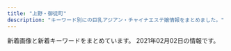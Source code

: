 ```yaml
---
title: "上野・御徒町"
description: "キーワード別にの巨乳アジアン・チャイナエステ嬢情報をまとめました。"
---
```


新着画像と新着キーワードをまとめています。
2021年02月02日の情報です。

<DmmAffiliateIns />
<KeywordTable
  shops={
    [
    {
        "keywords": {
            "C": 7,
            "D": 27,
            "F": 3,
            "E": 9,
            "\u30bb\u30af\u30b7\u30fc": 2
        },
        "name": "\u7652\u3057\u5c4b",
        "url": "https://u-este.com/",
        "station": "JR\u5fa1\u5f92\u753a\u99c5\u5317\u53e3",
        "img_links": [
            "https://u-este.com/wp-content/uploads/2019/01/121iyashia.jpg",
            "https://u-este.com/wp-content/themes/este/img/top-img09.png",
            "https://u-este.com/wp-content/uploads/2019/01/hsaosjiaklakla.jpg",
            "https://u-este.com/wp-content/uploads/2019/01/11iyashia.jpg",
            "https://u-este.com/wp-content/themes/este/img/top-img02a.png",
            "https://u-este.com/wp-content/uploads/2019/01/sajiojaioaklakksla.jpg",
            "https://u-este.com/wp-content/themes/este/img/top-img03e.png",
            "https://u-este.com/wp-content/themes/este/img/1.jpg",
            "https://u-este.com/wp-content/uploads/2018/12/01sajioakla.jpg",
            "https://u-este.com/wp-content/themes/este/img/top-img01a.png",
            "https://u-este.com/wp-content/uploads/2018/12/897s6aaiyashia.jpg",
            "https://u-este.com/wp-content/uploads/2019/04/stadyfuygaiho.jpg",
            "https://u-este.com/wp-content/themes/este/img/2.jpg",
            "https://u-este.com/wp-content/themes/este/img/tel01.png",
            "https://u-este.com/wp-content/uploads/2019/01/sajiojaiolaksa.jpg",
            "https://u-este.com/wp-content/uploads/2018/12/04shioajsioaklsa.jpg",
            "https://u-este.com/wp-content/uploads/2018/12/01soaaklaa.jpg",
            "https://u-este.com/wp-content/uploads/2019/01/0hsaisjiaaaklaslka.jpg",
            "https://u-este.com/wp-content/uploads/2018/12/02jiosajsaklsa.jpg",
            "https://u-este.com/wp-content/themes/este/img/4.jpg",
            "https://u-este.com/wp-content/uploads/2018/12/02sioajsioasa.jpg",
            "https://u-este.com/wp-content/uploads/2018/12/drtyfugihoj.jpg",
            "https://u-este.com/wp-content/themes/este/img/3.jpg",
            "https://u-este.com/wp-content/themes/este/img/top-img03a.png",
            "https://u-este.com/wp-content/uploads/2019/04/draytfusgyiho.jpg",
            "https://u-este.com/wp-content/uploads/2019/09/aertdyfugiho.jpg",
            "https://u-este.com/wp-content/uploads/2019/01/shiauiaas.jpg",
            "https://u-este.com/wp-content/uploads/2018/12/03ioasjiassaa.jpg",
            "https://u-este.com/wp-content/uploads/2019/04/srdaytfuygiho.jpg",
            "https://u-este.com/wp-content/themes/este/img/tel.png"
        ]
    },
    {
        "name": "Lucky \u30e9\u30c3\u30ad\u30fc",
        "url": "http://o-lucky.work/",
        "img_links": [
            "http://o-lucky.work/images/news.jpg",
            "http://o-lucky.work/images/8.jpg",
            "http://o-lucky.work/images/5.jpg",
            "http://o-lucky.work/img/koko1.jpg",
            "http://o-lucky.work/staff/yuyu.jpg",
            "http://o-lucky.work/sp/images/int2.jpg",
            "http://o-lucky.work/img/nana1.jpg",
            "http://o-lucky.work/sp/staff/sakura.jpg",
            "http://o-lucky.work/sp/staff/sayaka.jpg",
            "http://o-lucky.work/images/7.jpg",
            "http://o-lucky.work/sp/menu/interior.jpg",
            "http://o-lucky.work/img/yuyu1.jpg",
            "http://o-lucky.work/sp/img/sakura1.jpg",
            "http://o-lucky.work/staff/koko.jpg",
            "http://o-lucky.work/sp/images/int1.jpg",
            "http://o-lucky.work/sp/img/yuyu1.jpg",
            "http://o-lucky.work/images/sys1.jpg",
            "http://o-lucky.work/images/mobile.jpg",
            "http://o-lucky.work/images/sys2.jpg",
            "http://o-lucky.work/sp/img/kana1.jpg",
            "http://o-lucky.work/sp/menu/staff.jpg",
            "http://o-lucky.work/images/head.jpg",
            "http://o-lucky.work/sp/staff/kana.jpg",
            "http://o-lucky.work/sp/images/sys1.jpg",
            "http://o-lucky.work/img/ruru1.jpg",
            "http://o-lucky.work/img/sakura1.jpg",
            "http://o-lucky.work/sp/images/ac1.jpg",
            "http://o-lucky.work/sp/staff/koko.jpg",
            "http://o-lucky.work/sp/images/int4.jpg",
            "http://o-lucky.work/images/int2.jpg",
            "http://o-lucky.work/sp/img/ruru1.jpg",
            "http://o-lucky.work/sp/images/footer.jpg",
            "http://o-lucky.work/images/b1.jpg",
            "http://o-lucky.work/sp/images/staff_t.jpg",
            "http://o-lucky.work/images/line.png",
            "http://o-lucky.work/sp/images/sys3.jpg",
            "http://o-lucky.work/images/b3.jpg",
            "http://o-lucky.work/sp/images/b3.jpg",
            "http://o-lucky.work/sp/images/newsb.jpg",
            "http://o-lucky.work/sp/staff/yuyu.jpg",
            "http://o-lucky.work/sp/menu/top.jpg",
            "http://o-lucky.work/sp/images/b2.jpg",
            "http://o-lucky.work/images/sm.jpg",
            "http://o-lucky.work/sp/images/pc.jpg",
            "http://o-lucky.work/sp/staff/nana.jpg",
            "http://o-lucky.work/sp/img/nana1.jpg",
            "http://o-lucky.work/staff/ruru.jpg",
            "http://o-lucky.work/staff/sayaka.jpg",
            "http://o-lucky.work/sp/images/menu/top.jpg",
            "http://o-lucky.work/images/6.jpg",
            "http://o-lucky.work/sp/images/topgirl.jpg",
            "http://o-lucky.work/images/int1.jpg",
            "http://o-lucky.work/sp/images/b1.jpg",
            "http://o-lucky.work/images/b2.jpg",
            "http://o-lucky.work/staff/kana.jpg",
            "http://o-lucky.work/sp/images/int3.jpg",
            "http://o-lucky.work/staff/nana.jpg",
            "http://o-lucky.work/sp/img/sayaka1.jpg",
            "http://o-lucky.work/sp/images/rec1.jpg",
            "http://o-lucky.work/sp/images/sys2.jpg",
            "http://o-lucky.work/images/4.jpg",
            "http://o-lucky.work/images/interior_t.jpg",
            "http://o-lucky.work/sp/images/tel.jpg",
            "http://o-lucky.work/images/3.jpg",
            "http://o-lucky.work/sp/img/koko1.jpg",
            "http://o-lucky.work/sp/images/top.jpg",
            "http://o-lucky.work/images/tr.jpg",
            "http://o-lucky.work/images/staff_t.jpg",
            "http://o-lucky.work/img/sayaka1.jpg",
            "http://o-lucky.work/staff/sakura.jpg",
            "http://o-lucky.work/sp/images/head.jpg",
            "http://o-lucky.work/sp/images/menu/staff.jpg",
            "http://o-lucky.work/sp/images/news.jpg",
            "http://o-lucky.work/sp/images/interior_t.jpg",
            "http://o-lucky.work/img/kana1.jpg",
            "http://o-lucky.work/sp/staff/ruru.jpg",
            "http://o-lucky.work/images/1.jpg"
        ],
        "keywords": {},
        "station": "JR\u5fa1\u5f92\u753a\u99c5\u5317\u53e3"
    },
    {
        "station": "JR\u5fa1\u5f92\u753a\u99c5\u5357\u53e3",
        "name": "\u61a9",
        "url": "http://ikoi.ies.fun/",
        "img_links": [
            "http://ikoi.ies.fun/photos/sites/30/2020/11/2020111202190044.jpg",
            "http://ikoi.ies.fun/photos/sites/30/2019/04/2019041003160427.jpg",
            "http://ikoi.ies.fun/photos/sites/30/2019/04/2019041003193229.jpg",
            "http://ikoi.ies.fun/imge/staff-t.png",
            "http://ikoi.ies.fun/photos/sites/30/2019/04/2019041003182929.jpg",
            "http://ikoi.ies.fun/imge/imge.jpg",
            "http://ikoi.ies.fun/imge/sys.jpg",
            "http://ikoi.ies.fun/photos/sites/30/2020/11/2020111202194447.jpg",
            "http://ikoi.ies.fun/imge/s_staff.jpg",
            "http://ikoi.ies.fun/photos/sites/30/2019/04/2019041003152989.jpg",
            "http://ikoi.ies.fun/photos/sites/30/2019/08/2019081201441933.jpg",
            "http://ikoi.ies.fun/photos/sites/30/2019/04/2019041003200578.jpg"
        ],
        "keywords": {}
    },
    {
        "station": "JR\u5fa1\u5f92\u753a\u99c5\u5357\u53e3",
        "img_links": [
            "http://zoey.mssg.jp/images/staff_image/staf_010a.jpg",
            "http://zoey.mssg.jp/images/top/top_05.jpg",
            "http://zoey.mssg.jp/images/top/top_06.jpg",
            "http://zoey.mssg.jp/images/top/top_04.jpg",
            "http://zoey.mssg.jp/images/home/top.jpg",
            "http://zoey.mssg.jp/images/top/top_03.jpg",
            "http://zoey.mssg.jp/images/top/top_02.jpg",
            "http://zoey.mssg.jp/images/page_top.png",
            "http://zoey.mssg.jp/images/top/top_01.jpg",
            "http://zoey.mssg.jp/images/top/top_08.png"
        ],
        "keywords": {},
        "url": "http://zoey.mssg.jp",
        "name": "ZOEY \u30be\u30fc\u30a4"
    },
    {
        "name": "COCO-GARDEN",
        "station": "JR\u5fa1\u5f92\u753a\u99c5\u5317\u53e3",
        "url": "http://www.cocogarden.link/",
        "keywords": {
            "87": 8,
            "88": 8,
            "G": 4,
            "E": 2,
            "D": 10,
            "F": 2,
            "86": 2
        },
        "img_links": [
            "http://www.cocogarden.link/images/mobile.jpg",
            "http://www.cocogarden.link/files/072-02.jpg",
            "http://www.cocogarden.link/images/nbj3.jpg",
            "http://www.cocogarden.link/files/076-03.jpg",
            "http://www.cocogarden.link/files/059-02.jpg",
            "http://www.cocogarden.link/files/058.jpg",
            "http://www.cocogarden.link/files/069.jpg",
            "http://www.cocogarden.link/files/080-03.jpg",
            "http://www.cocogarden.link/images/s_info.jpg",
            "http://www.cocogarden.link/files/058-03.jpg",
            "http://www.cocogarden.link/images/top.jpg",
            "http://www.cocogarden.link/files/059.jpg",
            "http://www.cocogarden.link/files/075.jpg",
            "http://www.cocogarden.link/files/086-02.jpg",
            "http://www.cocogarden.link/files/058-02.jpg",
            "http://www.cocogarden.link/files/080.jpg",
            "http://www.cocogarden.link/files/086.jpg",
            "http://www.cocogarden.link/images/1.jpg",
            "http://www.cocogarden.link/files/075-02.jpg",
            "http://www.cocogarden.link/files/086-03.jpg",
            "http://www.cocogarden.link/images/s_news.jpg",
            "http://www.cocogarden.link/files/075-03.jpg",
            "http://www.cocogarden.link/files/072.jpg",
            "http://www.cocogarden.link/images/s_staff.jpg",
            "http://www.cocogarden.link/files/069-02.jpg",
            "http://www.cocogarden.link/files/076.jpg",
            "http://www.cocogarden.link/files/076-02.jpg",
            "http://www.cocogarden.link/images/s_pick.jpg",
            "http://www.cocogarden.link/images/top1.jpg",
            "http://www.cocogarden.link/files/069-03.jpg",
            "http://www.cocogarden.link/images/koko_200x40.png",
            "http://www.cocogarden.link/files/037-02.jpg",
            "http://www.cocogarden.link/files/037-03.jpg",
            "http://www.cocogarden.link/files/072-03.jpg",
            "http://www.cocogarden.link/images/end1.png",
            "http://www.cocogarden.link/files/080-02.jpg",
            "http://www.cocogarden.link/files/037.jpg",
            "http://www.cocogarden.link/files/059-03.jpg"
        ]
    },
    {
        "name": "\u6708\u591c",
        "url": "http://www.rosa-es.info/",
        "img_links": [
            "http://www.rosa-es.info/staff/koko.jpg",
            "http://www.rosa-es.info/staff/koko1.jpg",
            "http://www.rosa-es.info/staff/yuri1.jpg",
            "http://www.rosa-es.info/img/pic/slide_1.jpg",
            "http://www.rosa-es.info/img/pic/int3.jpg",
            "http://www.rosa-es.info/staff/yuri.jpg",
            "http://www.rosa-es.info/img/pic/int4.jpg",
            "http://www.rosa-es.info/staff/nana2.jpg",
            "http://www.rosa-es.info/staff/yuri2.jpg",
            "http://www.rosa-es.info/staff/yuki2.jpg",
            "http://www.rosa-es.info/staff/rara2.jpg",
            "http://www.rosa-es.info/staff/rara1.jpg",
            "http://www.rosa-es.info/staff/yumi.jpg",
            "http://www.rosa-es.info/staff/yuki.jpg",
            "http://www.rosa-es.info/img/loader.png",
            "http://www.rosa-es.info/img/pic/slide_2.jpg",
            "http://www.rosa-es.info/staff/yumi1.jpg",
            "http://www.rosa-es.info/staff/nana.jpg",
            "http://www.rosa-es.info/staff/nana1.jpg",
            "http://www.rosa-es.info/staff/rara.jpg",
            "http://www.rosa-es.info/staff/yumi2.jpg",
            "http://www.rosa-es.info/staff/koko2.jpg",
            "http://www.rosa-es.info/img/pic/int2.jpg",
            "http://www.rosa-es.info/staff/yuki1.jpg",
            "http://www.rosa-es.info/img/pic/int1.jpg"
        ],
        "station": "JR\u4e0a\u91ce\u99c5\u6d45\u8349\u53e3",
        "keywords": {
            "E": 6,
            "85": 1,
            "D": 4,
            "86": 2,
            "87": 1,
            "C": 2,
            "88": 1,
            "89": 1
        }
    },
    {
        "station": "JR\u4e0a\u91ce\u99c5\u6d45\u8349\u53e3",
        "name": "For You",
        "img_links": [
            "http://for-you-ueno.net/lib/img/cp-ttl.png",
            "http://for-you-ueno.net/lib/img/cp-desc1.png",
            "http://for-you-ueno.net/lib/img/slide2-4.jpg",
            "http://for-you-ueno.net/lib/img/cast6/img2-s.jpg",
            "http://for-you-ueno.net/lib/img/cast6/img1.jpg",
            "http://for-you-ueno.net/lib/img/cast2/img3.jpg",
            "http://for-you-ueno.net/lib/img/cast3/img3.jpg",
            "http://for-you-ueno.net/lib/img/cast6/img3.jpg",
            "http://for-you-ueno.net/lib/img/other.png",
            "http://for-you-ueno.net/lib/img/cast3/img2.jpg",
            "http://for-you-ueno.net/lib/img/cast5/img1-s.jpg",
            "http://for-you-ueno.net/lib/img/recommend.png",
            "http://for-you-ueno.net/lib/img/gallery.png",
            "http://for-you-ueno.net/lib/img/cast3/img3-s.jpg",
            "http://for-you-ueno.net/lib/img/cast1/img1.jpg",
            "http://for-you-ueno.net/lib/img/cast1/img2.jpg",
            "http://for-you-ueno.net/lib/img/cast2/img1-s.jpg",
            "http://for-you-ueno.net/lib/img/plan.png",
            "http://for-you-ueno.net/lib/img/cast1/img2-s.jpg",
            "http://for-you-ueno.net/lib/img/cast3/img1-s.jpg",
            "http://for-you-ueno.net/lib/img/cast5/img2-s.jpg",
            "http://for-you-ueno.net/lib/img/slide2-1.jpg",
            "http://for-you-ueno.net/lib/img/plan-ttl.png",
            "http://for-you-ueno.net/lib/img/phone.png",
            "http://for-you-ueno.net/lib/img/cast2/img2.jpg",
            "http://for-you-ueno.net/lib/img/cast2/img3-s.jpg",
            "http://for-you-ueno.net/lib/img/cp-desc2-1.png",
            "http://for-you-ueno.net/lib/img/h1.png",
            "http://for-you-ueno.net/lib/img/cast5/img3-s.jpg",
            "http://for-you-ueno.net/lib/img/cast4/img1.jpg",
            "http://for-you-ueno.net/lib/img/course.png",
            "http://for-you-ueno.net/lib/img/cp-desc2-1sp.png",
            "http://for-you-ueno.net/lib/img/cast2/img1.jpg",
            "http://for-you-ueno.net/lib/img/cast6/img1-s.jpg",
            "http://for-you-ueno.net/lib/img/cp-sub1.png",
            "http://for-you-ueno.net/lib/img/cast5/img2.jpg",
            "http://for-you-ueno.net/lib/img/cp-desc1sp.png",
            "http://for-you-ueno.net/lib/img/slide2-3.jpg",
            "http://for-you-ueno.net/lib/img/cast6/img3-s.jpg",
            "http://for-you-ueno.net/lib/img/cp-sub2.png",
            "http://for-you-ueno.net/lib/img/aroma.png",
            "http://for-you-ueno.net/lib/img/slide2-2.jpg",
            "http://for-you-ueno.net/lib/img/cast4/img2-s.jpg",
            "http://for-you-ueno.net/lib/img/open.png",
            "http://for-you-ueno.net/lib/img/cast.png",
            "http://for-you-ueno.net/lib/img/cast4/img2.jpg",
            "http://for-you-ueno.net/lib/img/course-ttl.png",
            "http://for-you-ueno.net/lib/img/cast-ttl.png",
            "http://for-you-ueno.net/lib/img/cast6/img2.jpg",
            "http://for-you-ueno.net/lib/img/address2.png",
            "http://for-you-ueno.net/lib/img/cast3/img1.jpg",
            "http://for-you-ueno.net/lib/img/tel2.png",
            "http://for-you-ueno.net/lib/img/cast5/img1.jpg",
            "http://for-you-ueno.net/lib/img/info-ttl.png",
            "http://for-you-ueno.net/lib/img/cast3/img2-s.jpg",
            "http://for-you-ueno.net/lib/img/cast5/img3.jpg",
            "http://for-you-ueno.net/lib/img/cast4/img1-s.jpg",
            "http://for-you-ueno.net/lib/img/cast1/img1-s.jpg",
            "http://for-you-ueno.net/lib/img/cast2/img2-s.jpg"
        ],
        "keywords": {},
        "url": "http://for-you-ueno.net/"
    },
    {
        "name": "\u5409\u7965",
        "keywords": {},
        "station": "\u6d45\u8349\u99c5",
        "img_links": [
            "http://kisyou.esjp.xyz/girl/3_1.jpg",
            "http://kisyou.esjp.xyz/girl/6_1.jpg",
            "http://kisyou.esjp.xyz/girl/6.jpg",
            "http://kisyou.esjp.xyz/images/roomimg/R_1.jpg",
            "http://kisyou.esjp.xyz/girl/5_1.jpg",
            "http://kisyou.esjp.xyz/images/mobile_bg.png",
            "http://kisyou.esjp.xyz/images/roomimg/R_4.jpg",
            "http://kisyou.esjp.xyz/girl/4.jpg",
            "http://kisyou.esjp.xyz/girl/4_1.jpg",
            "http://kisyou.esjp.xyz/girl/7.jpg",
            "http://kisyou.esjp.xyz/images/roomimg/R_2.jpg",
            "http://kisyou.esjp.xyz/images/topbg.jpg",
            "http://kisyou.esjp.xyz/images/newsbg.png",
            "http://kisyou.esjp.xyz/girl/7_1.jpg",
            "http://kisyou.esjp.xyz/girl/3.jpg",
            "http://kisyou.esjp.xyz/images/pickup_line.png",
            "http://kisyou.esjp.xyz/images/roomimg/R_3.jpg",
            "http://kisyou.esjp.xyz/images/staff_bg.png",
            "http://kisyou.esjp.xyz/images/tel_footer.png",
            "http://kisyou.esjp.xyz/girl/5.jpg"
        ],
        "url": "http://kisyou.esjp.xyz/"
    },
    {
        "station": "JR\u5fa1\u5f92\u753a\u99c5\u5317\u53e3",
        "name": "\u84ee\uff5e\u30ec\u30f3",
        "url": "http://reiwabi.work/",
        "keywords": {},
        "img_links": [
            "http://reiwabi.work/images/staff_t.jpg",
            "http://reiwabi.work/images/news.jpg",
            "http://reiwabi.work/images/sys3.jpg",
            "http://reiwabi.work/img/risa1.jpg",
            "http://reiwabi.work/staff/ruru.jpg",
            "http://reiwabi.work/img/erina1.jpg",
            "http://reiwabi.work/images/1.jpg",
            "http://reiwabi.work/staff/risa.jpg",
            "http://reiwabi.work/staff/aya.jpg",
            "http://reiwabi.work/images/5.jpg",
            "http://reiwabi.work/staff/yumi.jpg",
            "http://reiwabi.work/staff/kasumi.jpg",
            "http://reiwabi.work/img/risa2.jpg",
            "http://reiwabi.work/img/aya2.jpg",
            "http://reiwabi.work/img/yumi1.jpg",
            "http://reiwabi.work/images/sys2.jpg",
            "http://reiwabi.work/img/ruru1.jpg",
            "http://reiwabi.work/images/2.jpg",
            "http://reiwabi.work/images/int2.png",
            "http://reiwabi.work/images/head.jpg",
            "http://reiwabi.work/images/3.jpg",
            "http://reiwabi.work/images/ac1.jpg",
            "http://reiwabi.work/images/interior_t.jpg",
            "http://reiwabi.work/staff/erina.jpg",
            "http://reiwabi.work/img/kasumi1.jpg",
            "http://reiwabi.work/images/4.jpg",
            "http://reiwabi.work/images/line.png",
            "http://reiwabi.work/images/int1.png",
            "http://reiwabi.work/images/sys1.jpg",
            "http://reiwabi.work/staff/mirai.jpg",
            "http://reiwabi.work/img/aya1.jpg",
            "http://reiwabi.work/images/7.jpg",
            "http://reiwabi.work/img/mirai1.jpg",
            "http://reiwabi.work/images/mobile.jpg",
            "http://reiwabi.work/images/sys5.jpg",
            "http://reiwabi.work/images/6.jpg"
        ]
    },
    {
        "name": "\u30b9\u30d1 \u30a2\u30e2\u30fc\u30ec",
        "url": "http://spa-amore.info/",
        "img_links": [
            "http://spa-amore.info/uploads/rubyes/2018/11/img_2998.png",
            "http://spa-amore.info/uploads/rubyes/2017/02/img_info_02.png",
            "http://spa-amore.info/uploads/rubyes/2019/10/img_4995.jpg",
            "http://spa-amore.info/uploads/rubyes/2020/11/img_6654.jpg",
            "http://spa-amore.info/uploads/rubyes/2020/10/img_6511.jpg",
            "http://spa-amore.info/uploads/rubyes/2018/06/img_6509de79a84e589afe69cac1.jpg",
            "http://spa-amore.info/uploads/rubyes/2018/12/ad-7z8-s.png",
            "http://spa-amore.info/uploads/rubyes/2020/10/img_6515.jpg",
            "http://spa-amore.info/uploads/rubyes/2020/11/img_6655.jpg",
            "http://spa-amore.info/uploads/rubyes/2017/02/wifi.jpg",
            "http://spa-amore.info/uploads/rubyes/2017/02/bnr_side_05.png",
            "http://spa-amore.info/uploads/rubyes/2017/02/btn_top_03.png",
            "http://spa-amore.info/uploads/rubyes/2017/02/bnr_side_credit.png",
            "http://spa-amore.info/uploads/rubyes/2017/02/bnr_side_03.png",
            "http://spa-amore.info/uploads/rubyes/2017/02/treatment.png",
            "http://spa-amore.info/uploads/rubyes/2017/02/img_info_01.png",
            "http://spa-amore.info/uploads/rubyes/2017/02/subvisual_info.png",
            "http://spa-amore.info/uploads/rubyes/2018/06/bnr_side_041.png",
            "http://spa-amore.info/uploads/rubyes/2018/06/img_6526de79a84e589afe69cac1.jpg",
            "http://spa-amore.info/uploads/rubyes/2017/02/btn_top_02.png",
            "http://spa-amore.info/uploads/rubyes/2017/03/img_bnr_concept.png",
            "http://spa-amore.info/uploads/rubyes/2017/02/bnr_side_02.png",
            "http://spa-amore.info/uploads/rubyes/2017/02/img_info_03.png",
            "http://spa-amore.info/uploads/rubyes/2019/12/img_3766.jpg",
            "http://spa-amore.info/uploads/rubyes/2017/02/bnr_side_01.png",
            "http://spa-amore.info/\thttp:/spa-amore.info/uploads/rubyes/2019/03/ivent2.jpeg",
            "http://spa-amore.info/uploads/rubyes/2019/12/img_3765.jpg",
            "http://spa-amore.info/uploads/rubyes/2018/06/tel.jpg",
            "http://spa-amore.info/uploads/rubyes/images/p01.png",
            "http://spa-amore.info/uploads/rubyes/2020/05/img_4838.jpg",
            "http://spa-amore.info/uploads/rubyes/2020/03/lili.jpeg",
            "http://spa-amore.info/uploads/rubyes/2020/12/img_6829.jpg",
            "http://spa-amore.info/uploads/rubyes/2018/12/ad_7z8_720.png",
            "http://spa-amore.info/uploads/rubyes/2019/04/img_3767.jpg",
            "http://spa-amore.info/uploads/rubyes/2019/03/img_35012.jpg",
            "http://spa-amore.info/uploads/rubyes/2019/10/img_5017.jpg",
            "http://spa-amore.info/uploads/rubyes/2019/07/img_4390.jpg",
            "http://spa-amore.info/uploads/rubyes/2017/02/btn_top_01.png",
            "http://spa-amore.info/uploads/rubyes/2017/02/subvisual_link-1000x144.png",
            "http://spa-amore.info/uploads/rubyes/2018/06/wechatimg111.jpeg",
            "http://spa-amore.info/uploads/rubyes/2019/04/img_3768.jpg",
            "http://spa-amore.info/uploads/rubyes/2017/02/img_info_06.png",
            "http://spa-amore.info/uploads/rubyes/2017/02/subvisual_qa.png",
            "http://spa-amore.info/uploads/rubyes/2020/01/img_5610-1919x2560.jpg",
            "http://spa-amore.info/uploads/rubyes/2019/10/img_4997.jpg",
            "http://spa-amore.info/uploads/rubyes/2018/06/img_6484de79a84e589afe69cac1.jpg",
            "http://spa-amore.info/uploads/rubyes/images/icon_flower.png",
            "http://spa-amore.info/uploads/rubyes/2019/12/img_3761.jpg",
            "http://spa-amore.info/uploads/rubyes/2017/02/subvisual_contact.png",
            "http://spa-amore.info/uploads/rubyes/images/no-photo.jpg",
            "http://spa-amore.info/uploads/rubyes/2019/03/img_35011.jpg",
            "http://spa-amore.info/uploads/rubyes/2017/02/icon_flower.png",
            "http://spa-amore.info/uploads/rubyes/2017/02/img_info_04.png",
            "http://spa-amore.info/uploads/rubyes/images/subvisual_staff.png",
            "http://spa-amore.info/uploads/rubyes/2017/02/img_info_05.png",
            "http://spa-amore.info/uploads/rubyes/2017/02/subvisual_reserve.png",
            "http://spa-amore.info/uploads/rubyes/2017/02/subvisual_enquete.png",
            "http://spa-amore.info/uploads/rubyes/2018/06/img_6517de79a84e589afe69cac1.jpg",
            "http://spa-amore.info/uploads/rubyes/2017/02/subvisual_magazine.png",
            "http://spa-amore.info/uploads/rubyes/2017/02/subvisual_link.png",
            "http://spa-amore.info/uploads/rubyes/2019/12/img_3763.jpg",
            "http://spa-amore.info/uploads/rubyes/2020/10/img_6514.jpg"
        ],
        "keywords": {
            "C": 1
        },
        "station": "JR\u5fa1\u5f92\u753a\u99c5\u5317\u53e3"
    },
    {
        "station": "JR\u5fa1\u5f92\u753a\u99c5\u5357\u53e3",
        "img_links": [
            "http://www.a-side.com/o-ai/images/massage/photo03.jpg",
            "http://www.a-side.com/o-ai/images/massage/photo02.jpg",
            "https://img.a-side.com/photo/premium/20210128/33649_01_sp.jpg",
            "http://www.a-side.com/o-ai/images/info/photo04.jpg",
            "https://img.a-side.com/photo/premium/20210201/35215_01_top2.jpg",
            "http://www.a-side.com/o-ai/images/info/photo06.jpg",
            "https://static.a-side.com/photo/shop/35020/list.jpg",
            "https://img.a-side.com/photo/digicame/20210125/31404_02.jpg",
            "https://static.a-side.com/photo/shop/34965/list.jpg",
            "https://static.a-side.com/photo/shop/33796/list.jpg",
            "https://static.a-side.com/photo/shop/35298/list.jpg",
            "https://img.a-side.com/photo/digicame/20210127/31406_03.jpg",
            "http://www.a-side.com/o-ai/images/info/photo03.jpg",
            "https://img.a-side.com/photo/digicame/20210129/29625_01.jpg",
            "https://img.a-side.com/photo/weekly/20210129/top.jpg",
            "https://static.a-side.com/photo/shop/35000/list.jpg",
            "https://img.a-side.com/photo/premium/20210202/34965_01_top1.jpg",
            "https://img.a-side.com/photo/index/20210101/34669.jpg",
            "https://img.a-side.com/photo/premium/20210202/34965_01_top2.jpg",
            "https://img.a-side.com/photo/koko/30430/thumb.jpg",
            "https://img.a-side.com/photo/digicame/20210125/15122_02.jpg",
            "https://img.a-side.com/photo/premium/20210201/35215_01_top1.jpg",
            "http://www.a-side.com/o-ai/staff/ai/index.jpg",
            "https://static.a-side.com/photo/shop/35170/list.jpg",
            "https://img.a-side.com/photo/premium/20210122/27898_01_top1.jpg",
            "http://www.a-side.com/o-ai/staff/rika/index.jpg",
            "https://img.a-side.com/photo/digicame/20210129/29625_03.jpg",
            "http://www.a-side.com/o-ai/staff/momo/index.jpg",
            "https://img.a-side.com/photo/digicame/20210129/29625_04.jpg",
            "https://static.a-side.com/photo/shop/33596/list.jpg",
            "https://img.a-side.com/photo/premium/20210127/34669_01_sp.jpg",
            "https://static.a-side.com/photo/shop/34660/list.jpg",
            "http://www.a-side.com/o-ai/staff/miyuki/index.jpg",
            "https://static.a-side.com/photo/shop/34768/list.jpg",
            "http://www.a-side.com/o-ai/staff/yuyu/index.jpg",
            "http://www.a-side.com/o-ai/images/info/photo02.jpg",
            "https://static.a-side.com/photo/shop/34987/list.jpg",
            "https://static.a-side.com/photo/shop/33708/list.jpg",
            "http://www.a-side.com/o-ai/images/info/photo11.jpg",
            "http://www.a-side.com/o-ai/staff/miho/index.jpg",
            "https://img.a-side.com/photo/digicame/20210128/31388_01.jpg",
            "http://www.a-side.com/o-ai/images/massage/photo01.jpg",
            "http://www.a-side.com/o-ai/images/massage/photo04.jpg",
            "http://www.a-side.com/o-ai/images/info/photo08.jpg",
            "http://www.a-side.com/o-ai/images/info/photo12.jpg",
            "https://static.a-side.com/photo/shop/35018/list.jpg",
            "https://img.a-side.com/photo/digicame/20210129/12823_02.jpg",
            "http://www.a-side.com/o-ai/staff/nana/index.jpg",
            "https://img.a-side.com/photo/digicame/20210127/31406_02.jpg",
            "https://static.a-side.com/photo/shop/30430/list.jpg",
            "http://www.a-side.com/o-ai/images/info/photo05.jpg",
            "https://img.a-side.com/photo/digicame/20210127/20991_04.jpg",
            "https://img.a-side.com/photo/premium/20201214/34140_01_index.jpg",
            "http://www.a-side.com/o-ai/images/info/photo09.jpg",
            "http://www.a-side.com/o-ai/staff/aya/index.jpg",
            "http://www.a-side.com/o-ai/images/info/photo01.jpg",
            "http://www.a-side.com/o-ai/images/info/photo10.jpg",
            "http://www.a-side.com/o-ai/images/top_notice.jpg",
            "https://img.a-side.com/photo/digicame/20210129/29625_02.jpg",
            "http://www.a-side.com/o-ai/images/coupon/info.png",
            "http://www.a-side.com/o-ai/images/info/photo07.jpg",
            "https://img.a-side.com/photo/koko/24050/thumb.jpg",
            "http://www.a-side.com/o-ai/staff/yuna/index.jpg",
            "https://img.a-side.com/photo/koko/34965/thumb.jpg",
            "https://static.a-side.com/photo/shop/24050/list.jpg",
            "http://www.a-side.com/o-ai/images/system/stamp.jpg",
            "https://static.a-side.com/photo/shop/16032/list.jpg",
            "https://static.a-side.com/photo/shop/35215/list.jpg",
            "https://static.a-side.com/photo/shop/34961/list.jpg",
            "https://www.a-side.com/include/img/top/button_twitter.png",
            "http://www.a-side.com/o-ai/images/covergirl.jpg",
            "https://static.a-side.com/photo/shop/34272/list.jpg",
            "https://img.a-side.com/photo/koko/31363/thumb.jpg",
            "http://www.a-side.com/o-ai/staff/maki/index.jpg",
            "https://static.a-side.com/photo/shop/35086/list.jpg",
            "https://img.a-side.com/photo/premium/20210126/18614_01_sp.jpg",
            "https://static.a-side.com/photo/shop/34847/list.jpg",
            "http://www.a-side.com/o-ai/images/coupon/stamp.jpg",
            "https://static.a-side.com/photo/shop/34669/list.jpg",
            "https://img.a-side.com/photo/digicame/20210125/25065_02.jpg",
            "https://img.a-side.com/photo/premium/20210125/34965_01_sp.jpg",
            "https://static.a-side.com/photo/shop/34907/list.jpg",
            "https://img.a-side.com/photo/premium/20210122/27898_01_top2.jpg",
            "https://static.a-side.com/photo/shop/33915/list.jpg",
            "https://static.a-side.com/photo/shop/35132/list.jpg",
            "http://www.a-side.com/o-ai/images/coupon/presented.png"
        ],
        "url": "http://www.a-side.com/o-ai/",
        "name": "\u85cd\uff5e\u30a2\u30a4\uff5e",
        "keywords": {
            "\u5de8\u4e73": 1,
            "\u4e73": 1,
            "C": 1
        }
    },
    {
        "name": "\u53f0\u6e7e\u30ea\u30be\u30fc\u30c8",
        "keywords": {},
        "img_links": [
            "http://taiwan-resort.com/img/mask05.jpg",
            "http://taiwan-resort.com/img/mask03.jpg",
            "http://taiwan-resort.com/img/mami002.png",
            "http://taiwan-resort.com/img/yuki.jpg",
            "http://taiwan-resort.com/img/miki.jpg",
            "http://taiwan-resort.com/img/photo_01.jpg",
            "http://taiwan-resort.com/img/corona-5.jpg",
            "http://taiwan-resort.com/img/rei.jpg",
            "http://taiwan-resort.com/img/mask04.jpg",
            "http://taiwan-resort.com/img/corona-4.jpg",
            "http://taiwan-resort.com/img/reina3.jpg",
            "http://taiwan-resort.com/img/emi001.jpg",
            "http://taiwan-resort.com/img/corona-2.jpg",
            "http://taiwan-resort.com/img/pagetop.png",
            "http://taiwan-resort.com/img/head_img.png",
            "http://taiwan-resort.com/img/topbg02.jpg",
            "http://taiwan-resort.com/img/honoka02.jpg",
            "http://taiwan-resort.com/img/anna.png",
            "http://taiwan-resort.com/img/mask01.jpg",
            "http://taiwan-resort.com/img/tel_img.png",
            "http://taiwan-resort.com/img/corona-3.jpg",
            "http://taiwan-resort.com/img/sara002.jpg",
            "http://taiwan-resort.com/img/mask02.jpg"
        ],
        "station": "JR\u5fa1\u5f92\u753a\u99c5\u5357\u53e3",
        "url": "http://taiwan-resort.com/"
    },
    {
        "keywords": {},
        "img_links": [
            "http://chloe.est-u.com/images/s1.jpg",
            "http://chloe.est-u.com/images/a2.jpg",
            "http://chloe.est-u.com/images/cc.jpg",
            "http://chloe.est-u.com/images/index_02.jpg",
            "http://chloe.est-u.com/images/a3.jpg",
            "http://chloe.est-u.com/images/index_01.jpg",
            "http://chloe.est-u.com/images/3.jpg",
            "http://chloe.est-u.com/images/index_07.jpg",
            "http://chloe.est-u.com/images/2.jpg",
            "http://chloe.est-u.com/images/index_14.jpg",
            "http://chloe.est-u.com/images/index_03.jpg",
            "http://chloe.est-u.com/images/a1.jpg"
        ],
        "station": "JR\u5fa1\u5f92\u753a\u99c5\u5357\u53e3",
        "name": "CHLOE",
        "url": "http://chloe.est-u.com/"
    },
    {
        "img_links": [
            "http://biki-massage.work/sp/img/sys.jpg",
            "http://biki-massage.work/img/s5.jpg",
            "http://biki-massage.work/img/st4.jpg",
            "http://biki-massage.work/img/sta4.jpg",
            "http://biki-massage.work/sp/img/tit.jpg",
            "http://biki-massage.work/sp/img/t-a.jpg",
            "http://biki-massage.work/sp/img/t-t.jpg",
            "http://biki-massage.work/sp/img/s4.jpg",
            "http://biki-massage.work/img/head.jpg",
            "http://biki-massage.work/img/fla1.jpg",
            "http://biki-massage.work/sp/img/s6.jpg",
            "http://biki-massage.work/sp/img/s1.jpg",
            "http://biki-massage.work/img/st5.jpg",
            "http://biki-massage.work/sp/img/botton.jpg",
            "http://biki-massage.work/img/st6.jpg",
            "http://biki-massage.work/sp/img/t-s.jpg",
            "http://biki-massage.work/sp/img/pic.jpg",
            "http://biki-massage.work/sp/img/t-r.jpg",
            "http://biki-massage.work/sp/img/s5.jpg",
            "http://biki-massage.work/img/st2.jpg",
            "http://biki-massage.work/sp/img/p2.jpg",
            "http://biki-massage.work/sp/img/t-o.jpg",
            "http://biki-massage.work/sp/img/tel.jpg",
            "http://biki-massage.work/img/st3.jpg",
            "http://biki-massage.work/sp/img/p6.jpg",
            "http://biki-massage.work/img/sta1.jpg",
            "http://biki-massage.work/sp/img/add.jpg",
            "http://biki-massage.work/sp/img/p3.jpg",
            "http://biki-massage.work/img/sta3.jpg",
            "http://biki-massage.work/img/s4.jpg",
            "http://biki-massage.work/img/fla3.jpg",
            "http://biki-massage.work/sp/img/s3.jpg",
            "http://biki-massage.work/img/s2.jpg",
            "http://biki-massage.work/img/s3.jpg",
            "http://biki-massage.work/img/s6.jpg",
            "http://biki-massage.work/img/st1.jpg",
            "http://biki-massage.work/img/nos.jpg",
            "http://biki-massage.work/sp/img/info.jpg",
            "http://biki-massage.work/img/sta2.jpg",
            "http://biki-massage.work/img/s1.jpg",
            "http://biki-massage.work/sp/img/s2.jpg",
            "http://biki-massage.work/img/botton.jpg",
            "http://biki-massage.work/img/sta5.jpg",
            "http://biki-massage.work/img/mo.png",
            "http://biki-massage.work/sp/img/cam.jpg",
            "http://biki-massage.work/img/fla2.jpg",
            "http://biki-massage.work/img/campian.jpg",
            "http://biki-massage.work/sp/img/time.jpg",
            "http://biki-massage.work/img/sta6.jpg",
            "http://biki-massage.work/sp/img/pc.jpg"
        ],
        "url": "http://biki-massage.work/",
        "name": "\u5a9a\u59eb\uff5e\u30d3\u30ad\uff5e",
        "station": "JR\u5fa1\u5f92\u753a\u99c5\u5317\u53e3",
        "keywords": {
            "C": 16,
            "D": 3,
            "E": 1,
            "87": 2,
            "88": 2,
            "83": 1,
            "86": 7
        }
    },
    {
        "keywords": {
            "D": 4,
            "86": 4,
            "F": 2,
            "87": 1,
            "85": 1
        },
        "url": "http://aroma-esthe.in.net/",
        "station": "JR\u4e0a\u91ce\u99c5\u5165\u8c37\u53e3",
        "img_links": [
            "http://aroma-esthe.in.net/images/cg051.jpg",
            "http://aroma-esthe.in.net/images/fbf.jpg",
            "http://aroma-esthe.in.net/images/fla.jpg",
            "http://aroma-esthe.in.net/images/cg022.jpg",
            "http://aroma-esthe.in.net/images/tit5.jpg",
            "http://aroma-esthe.in.net/images/cg05.jpg",
            "http://aroma-esthe.in.net/images/sys1.jpg",
            "http://aroma-esthe.in.net/images/cg023.jpg",
            "http://aroma-esthe.in.net/images/r4.jpg",
            "http://aroma-esthe.in.net/images/no.png",
            "http://aroma-esthe.in.net/images/cg04.jpg",
            "http://aroma-esthe.in.net/images/cg01.jpg",
            "http://aroma-esthe.in.net/images/cg021.jpg",
            "http://aroma-esthe.in.net/images/cg024.jpg",
            "http://aroma-esthe.in.net/images/cg02.jpg",
            "http://aroma-esthe.in.net/images/tit2.jpg",
            "http://aroma-esthe.in.net/images/r3.jpg",
            "http://aroma-esthe.in.net/images/tit3.jpg",
            "http://aroma-esthe.in.net/images/kan.jpg",
            "http://aroma-esthe.in.net/images/cg011.jpg",
            "http://aroma-esthe.in.net/images/r1.jpg",
            "http://aroma-esthe.in.net/images/pay.jpg",
            "http://aroma-esthe.in.net/images/r2.jpg",
            "http://aroma-esthe.in.net/images/cg06.jpg",
            "http://aroma-esthe.in.net/images/tit4.jpg",
            "http://aroma-esthe.in.net/images/cg041.jpg",
            "http://aroma-esthe.in.net/images/cg031.jpg",
            "http://aroma-esthe.in.net/images/cg03.jpg",
            "http://aroma-esthe.in.net/images/top.jpg",
            "http://aroma-esthe.in.net/images/sys.jpg",
            "http://aroma-esthe.in.net/images/fbt.jpg",
            "http://aroma-esthe.in.net/images/tit1.jpg"
        ],
        "name": "\u697d\u5712"
    },
    {
        "img_links": [
            "http://www.okachi-mg.com/images/ks20-5.jpg",
            "http://okachi-mg.com/images/4.jpg",
            "http://www.okachi-mg.com/images/a0.jpg",
            "http://okachi-mg.com/images/ks20-17.jpg",
            "http://okachi-mg.com/images/index_18.jpg",
            "http://okachi-mg.com/images/index_07.png",
            "http://okachi-mg.com/images/ks20-15.jpg",
            "http://www.okachi-mg.com/images/index_19.jpg",
            "http://www.okachi-mg.com/images/ks20-9t.jpg",
            "http://okachi-mg.com/images/index_08.png",
            "http://www.okachi-mg.com/images/ks20-12.jpg",
            "http://www.okachi-mg.com/images/index_18.jpg",
            "http://okachi-mg.com/images/ks20-12.jpg",
            "http://www.okachi-mg.com/images/ks20-17.jpg",
            "http://okachi-mg.com/images/ks20-9.jpg",
            "http://okachi-mg.com/images/a0.jpg",
            "http://okachi-mg.com/images/index_05.png",
            "http://www.okachi-mg.com/images/ks20-9.jpg",
            "http://www.okachi-mg.com/images/index_02.png",
            "http://www.okachi-mg.com/images/esks20-4.jpg",
            "http://okachi-mg.com/images/index_19.jpg",
            "http://www.okachi-mg.com/images/index_05.png",
            "http://okachi-mg.com/images/ks35.jpg",
            "http://www.okachi-mg.com/images/index_09.png",
            "http://www.okachi-mg.com/images/4.jpg",
            "http://www.okachi-mg.com/images/index_08.png",
            "http://okachi-mg.com/images/index_06.png",
            "http://www.okachi-mg.com/images/1.jpg",
            "http://okachi-mg.com/images/ks20-18.jpg",
            "http://okachi-mg.com/images/index_20.jpg",
            "http://okachi-mg.com/images/index_03.png",
            "http://okachi-mg.com/images/esks20-4.jpg",
            "http://www.okachi-mg.com/images/ks20-18.jpg",
            "http://okachi-mg.com/images/ks20-9t.jpg",
            "http://www.okachi-mg.com/images/index_20.jpg",
            "http://okachi-mg.com/images/index_09.png",
            "http://okachi-mg.com/images/index_02.png",
            "http://www.okachi-mg.com/images/index_07.png",
            "http://www.okachi-mg.com/images/ks35.jpg",
            "http://okachi-mg.com/images/ks20-5.jpg",
            "http://www.okachi-mg.com/images/ks20-15.jpg",
            "http://www.okachi-mg.com/images/index_03.png",
            "http://www.okachi-mg.com/images/index_06.png",
            "http://okachi-mg.com/images/1.jpg"
        ],
        "name": "\u559c\u624b-\u304d\u3057\u3085-",
        "keywords": {
            "85": 6,
            "90": 6,
            "86": 2
        },
        "url": "http://okachi-mg.com/",
        "station": "JR\u5fa1\u5f92\u753a\u99c5\u5357\u53e3"
    },
    {
        "station": "JR\u5fa1\u5f92\u753a\u99c5\u5357\u53e3",
        "keywords": {
            "90": 5,
            "89": 28,
            "D": 11,
            "C": 26,
            "88": 9
        },
        "url": "http://foryou-es.info/",
        "name": "\u30de\u30fc\u30ad\u30e5\u30ea\u30fcMERCURY",
        "img_links": [
            "http://www.foryou-es.info/sp/img/seiko3.jpg",
            "http://www.foryou-es.info/img/sia.png",
            "http://www.foryou-es.info/img/yui3.jpg",
            "http://www.foryou-es.info/img/honey1.jpg",
            "http://www.foryou-es.info/sp/images/newface.png",
            "http://www.foryou-es.info/sp/images/rec1.jpg",
            "http://www.foryou-es.info/sp/img/rora.png",
            "http://www.foryou-es.info/sp/img/rora4.jpg",
            "http://foryou-es.info/img/sara2.jpg",
            "http://www.foryou-es.info/images/sirase.jpg",
            "http://www.foryou-es.info/sp/images/head.jpg",
            "http://foryou-es.info/images/ac.jpg",
            "http://foryou-es.info/img/honey1.jpg",
            "http://www.foryou-es.info/sp/img/sia2.jpg",
            "http://foryou-es.info/img/miki.png",
            "http://www.foryou-es.info/sp/images/news.png",
            "http://www.foryou-es.info/sp/img/hina2.jpg",
            "http://www.foryou-es.info/sp/img/seiko2.jpg",
            "http://www.foryou-es.info/images/blog.jpg",
            "http://foryou-es.info/img/sia3.jpg",
            "http://foryou-es.info/img/riko1.jpg",
            "http://foryou-es.info/images/mobile.jpg",
            "http://foryou-es.info/img/saki2.jpg",
            "http://www.foryou-es.info/img/yui1.jpg",
            "http://www.foryou-es.info/img/honey3.jpg",
            "http://www.foryou-es.info/sp/img/sara.png",
            "http://foryou-es.info/images/info.jpg",
            "http://foryou-es.info/img/riko4.jpg",
            "http://www.foryou-es.info/sp/img/hina3.jpg",
            "http://www.foryou-es.info/sp/img/honey1.jpg",
            "http://foryou-es.info/images/rem.jpg",
            "http://foryou-es.info/img/miki2.jpg",
            "http://www.foryou-es.info/img/sia4.jpg",
            "http://www.foryou-es.info/img/rora2.jpg",
            "http://foryou-es.info/images/sa.jpg",
            "http://foryou-es.info/img/rora4.jpg",
            "http://www.foryou-es.info/sp/img/saki2.jpg",
            "http://www.foryou-es.info/images/tel.png",
            "http://www.foryou-es.info/images/sa.jpg",
            "http://www.foryou-es.info/sp/img/seiko.png",
            "http://foryou-es.info/img/hina4.jpg",
            "http://www.foryou-es.info/sp/img/riko.png",
            "http://www.foryou-es.info/sp/images/ac2.jpg",
            "http://www.foryou-es.info/images/interior.jpg",
            "http://www.foryou-es.info/img/rora.png",
            "http://www.foryou-es.info/sp/img/miki.png",
            "http://www.foryou-es.info/images/tt.png",
            "http://www.foryou-es.info/img/hina2.jpg",
            "http://foryou-es.info/img/hina2.jpg",
            "http://www.foryou-es.info/images/news.jpg",
            "http://foryou-es.info/images/interior1.png",
            "http://www.foryou-es.info/img/riko3.jpg",
            "http://foryou-es.info/images/blog.jpg",
            "http://foryou-es.info/img/sia.png",
            "http://www.foryou-es.info/sp/images/sm.jpg",
            "http://www.foryou-es.info/img/riko1.jpg",
            "http://foryou-es.info/img/riko2.jpg",
            "http://foryou-es.info/images/news.jpg",
            "http://www.foryou-es.info/sp/img/rora3.jpg",
            "http://www.foryou-es.info/img/rora4.jpg",
            "http://www.foryou-es.info/img/sia1.jpg",
            "http://www.foryou-es.info/img/sia3.jpg",
            "http://foryou-es.info/img/riko3.jpg",
            "http://www.foryou-es.info/sp/img/rora1.jpg",
            "http://foryou-es.info/img/honey.png",
            "http://foryou-es.info/img/seiko.png",
            "http://www.foryou-es.info/img/yui.png",
            "http://www.foryou-es.info/images/interior1.png",
            "http://www.foryou-es.info/img/honey.png",
            "http://www.foryou-es.info/img/yui2.jpg",
            "http://www.foryou-es.info/img/saki1.jpg",
            "http://foryou-es.info/img/miki1.jpg",
            "http://www.foryou-es.info/img/saki3.jpg",
            "http://foryou-es.info/images/sirase.jpg",
            "http://foryou-es.info/img/honey2.jpg",
            "http://www.foryou-es.info/img/sara1.jpg",
            "http://foryou-es.info/images/newface.jpg",
            "http://www.foryou-es.info/sp/img/honey3.jpg",
            "http://foryou-es.info/img/sara.png",
            "http://foryou-es.info/img/rora.png",
            "http://www.foryou-es.info/sp/images/rec3.jpg",
            "http://www.foryou-es.info/img/hina4.jpg",
            "http://www.foryou-es.info/img/rora3.jpg",
            "http://foryou-es.info/images/zy.png",
            "http://foryou-es.info/img/yui3.jpg",
            "http://www.foryou-es.info/img/riko4.jpg",
            "http://foryou-es.info/images/tp.png",
            "http://www.foryou-es.info/images/newface.jpg",
            "http://www.foryou-es.info/sp/img/sia.png",
            "http://www.foryou-es.info/images/zy.png",
            "http://foryou-es.info/images/si.png",
            "http://foryou-es.info/img/riko.png",
            "http://www.foryou-es.info/sp/images/newsb.jpg",
            "http://www.foryou-es.info/sp/images/ac3.jpg",
            "http://foryou-es.info/img/rora2.jpg",
            "http://www.foryou-es.info/img/hina3.jpg",
            "http://www.foryou-es.info/img/rora1.jpg",
            "http://foryou-es.info/img/yui.png",
            "http://www.foryou-es.info/sp/images/staff_t.jpg",
            "http://www.foryou-es.info/sp/img/seiko4.jpg",
            "http://www.foryou-es.info/sp/img/sia3.jpg",
            "http://www.foryou-es.info/img/sara3.jpg",
            "http://www.foryou-es.info/sp/img/sia1.jpg",
            "http://www.foryou-es.info/images/so.jpg",
            "http://www.foryou-es.info/img/honey2.jpg",
            "http://www.foryou-es.info/images/si.png",
            "http://www.foryou-es.info/sp/img/saki.png",
            "http://foryou-es.info/img/sia1.jpg",
            "http://www.foryou-es.info/images/tp.png",
            "http://foryou-es.info/img/hina1.jpg",
            "http://www.foryou-es.info/img/miki3.jpg",
            "http://www.foryou-es.info/sp/images/time.jpg",
            "http://www.foryou-es.info/img/saki2.jpg",
            "http://www.foryou-es.info/sp/img/saki1.jpg",
            "http://foryou-es.info/img/rora1.jpg",
            "http://www.foryou-es.info/sp/staff/saki.png",
            "http://foryou-es.info/images/interior_t.jpg",
            "http://www.foryou-es.info/sp/img/yui.png",
            "http://www.foryou-es.info/img/riko2.jpg",
            "http://www.foryou-es.info/images/koko_200x40.png",
            "http://www.foryou-es.info/img/sia2.jpg",
            "http://www.foryou-es.info/img/sara.png",
            "http://foryou-es.info/images/interior.jpg",
            "http://www.foryou-es.info/sp/img/sara2.jpg",
            "http://foryou-es.info/img/saki1.jpg",
            "http://www.foryou-es.info/images/mobile.jpg",
            "http://www.foryou-es.info/sp/images/top.jpg",
            "http://www.foryou-es.info/images/info.jpg",
            "http://www.foryou-es.info/sp/images/tel.jpg",
            "http://foryou-es.info/img/hina3.jpg",
            "http://www.foryou-es.info/sp/images/rec2.jpg",
            "http://foryou-es.info/images/so.jpg",
            "http://foryou-es.info/img/sara1.jpg",
            "http://www.foryou-es.info/img/riko.png",
            "http://www.foryou-es.info/img/seiko.png",
            "http://www.foryou-es.info/sp/img/honey.png",
            "http://www.foryou-es.info/sp/menu/top.jpg",
            "http://www.foryou-es.info/images/staff_t.jpg",
            "http://www.foryou-es.info/sp/img/hina4.jpg",
            "http://www.foryou-es.info/sp/img/rora2.jpg",
            "http://foryou-es.info/img/sia4.jpg",
            "http://www.foryou-es.info/sp/menu/interior.jpg",
            "http://www.foryou-es.info/sp/images/pc.jpg",
            "http://www.foryou-es.info/sp/img/honey2.jpg",
            "http://www.foryou-es.info/img/hina.png",
            "http://www.foryou-es.info/images/interior_t.jpg",
            "http://www.foryou-es.info/images/sm.jpg",
            "http://www.foryou-es.info/sp/img/hina.png",
            "http://www.foryou-es.info/images/ac.jpg",
            "http://www.foryou-es.info/img/miki.png",
            "http://foryou-es.info/img/miki3.jpg",
            "http://foryou-es.info/images/tel.png",
            "http://foryou-es.info/images/koko_200x40.png",
            "http://www.foryou-es.info/img/miki1.jpg",
            "http://www.foryou-es.info/sp/img/hina1.jpg",
            "http://foryou-es.info/img/sara3.jpg",
            "http://foryou-es.info/img/honey3.jpg",
            "http://www.foryou-es.info/sp/img/seiko1.jpg",
            "http://foryou-es.info/images/staff_t.jpg",
            "http://foryou-es.info/img/rora3.jpg",
            "http://www.foryou-es.info/img/saki.png",
            "http://foryou-es.info/img/saki3.jpg",
            "http://foryou-es.info/img/hina.png",
            "http://www.foryou-es.info/sp/images/ac1.jpg",
            "http://www.foryou-es.info/sp/menu/staff.jpg",
            "http://www.foryou-es.info/images/rem.jpg",
            "http://www.foryou-es.info/sp/img/saki3.jpg",
            "http://foryou-es.info/img/yui1.jpg",
            "http://foryou-es.info/images/sm.jpg",
            "http://foryou-es.info/img/sia2.jpg",
            "http://www.foryou-es.info/sp/staff/yui.png",
            "http://foryou-es.info/images/tt.png",
            "http://www.foryou-es.info/sp/img/sara1.jpg",
            "http://www.foryou-es.info/img/sara2.jpg",
            "http://www.foryou-es.info/img/miki2.jpg",
            "http://www.foryou-es.info/sp/img/sia4.jpg",
            "http://foryou-es.info/img/yui2.jpg",
            "http://www.foryou-es.info/img/hina1.jpg",
            "http://foryou-es.info/img/saki.png",
            "http://www.foryou-es.info/sp/img/sara3.jpg"
        ]
    },
    {
        "img_links": [],
        "url": "http://www.macaron.esjoho.com/",
        "name": "\u30de\u30ab\u30ed\u30f3",
        "station": "JR\u5fa1\u5f92\u753a\u99c5\u5317\u53e3",
        "keywords": {}
    },
    {
        "img_links": [
            "http://miel.site/_src/29005343/_dsf6130.jpg",
            "http://miel.site/_src/29227656/_dsf6136.jpg",
            "http://miel.site/_src/29005337/_dsf6119.jpg",
            "http://miel.site/_src/29312033/wechatimg44.jpg",
            "http://miel.site/_src/36895484/52ab8d55af50aceb629a82f4d4e7387.jpg",
            "http://miel.site/_src/46102607/fbe435955084a9c8c2e02b3bb62d2ef.jpg",
            "http://miel.site/_src/29005360/wechatimg47.jpg",
            "http://miel.site/_src/36873111/_igp4288.jpg",
            "http://miel.site/_src/34912881/afb69b6314ccce2e8e5cad415547196_20191220104044273.jpg",
            "http://miel.site/_src/29005355/wechatimg47.jpg",
            "http://miel.site/_src/38481445/wechatimg177.jpg",
            "http://miel.site/_src/34912875/afb69b6314ccce2e8e5cad415547196_20191220104044273.jpg",
            "http://miel.site/_src/29312035/wechatimg43.jpg",
            "http://miel.site/_src/38472503/wechatimg213.jpg",
            "http://miel.site/_src/36891852/0bb834c5e1d56a0e10627c891433859.jpg",
            "http://miel.site/_src/34912876/afb69b6314ccce2e8e5cad415547196_20191220104044273.jpg",
            "http://miel.site/_src/29311235/_dsf6135.jpg",
            "http://miel.site/_src/36895479/0bb834c5e1d56a0e10627c891433859.jpg",
            "http://miel.site/_src/29005319/sign.png",
            "http://miel.site/_src/33382135/smartselect_20190619-130437_wechat.jpg",
            "http://miel.site/_src/46102608/fbe435955084a9c8c2e02b3bb62d2ef.jpg",
            "http://miel.site/_src/40140461/cam2.png",
            "http://miel.site/_src/29005339/img20170112114741767461.png",
            "http://miel.site/_src/29005243/tel.png",
            "http://miel.site/_src/29005262/img20191121221515045946.png",
            "http://miel.site/_src/29310698/_dsf6119.jpg",
            "http://miel.site/_src/29005344/_dsf6125.jpg",
            "http://miel.site/_src/36895485/52ab8d55af50aceb629a82f4d4e7387.jpg",
            "http://miel.site/_src/29005342/cam2.png",
            "http://miel.site/_src/32851154/10.pic.jpg",
            "http://miel.site/_src/29510474/_dsf6125.jpg",
            "http://miel.site/_src/29005247/index_09.png",
            "http://miel.site/_src/29339297/img20190123185245900589.png",
            "http://miel.site/_src/29005361/wechatimg47.jpg",
            "http://miel.site/_src/29005244/tel.png",
            "http://miel.site/_src/46102614/wechatimg176_20200107153650427.jpg",
            "http://miel.site/_src/38481438/wechatimg213.jpg",
            "http://miel.site/_src/29005265/mobile.png",
            "http://miel.site/_src/29005260/news.png",
            "http://miel.site/_src/29339021/_msk7930.jpg",
            "http://miel.site/_src/29311234/_dsf6133.jpg",
            "http://miel.site/_src/32618650/wechatimg47.jpg",
            "http://miel.site/_src/29005377/smartselect_20190619-130437_wechat.jpg",
            "http://miel.site/_src/29310699/_dsf6130.jpg",
            "http://miel.site/_src/46102613/e3d9317697b9310640e097934adfc99.jpg",
            "http://miel.site/_src/29005371/smartselect_20190619-130437_wechat.jpg",
            "http://miel.site/_src/29311236/_dsf6136.jpg",
            "http://miel.site/_src/29005376/smartselect_20190619-130437_wechat.jpg"
        ],
        "url": "http://miel.site",
        "station": "JR\u5fa1\u5f92\u753a\u99c5\u5357\u53e3",
        "name": "\u30a8\u30f3\u30b8\u30a7\u30eb",
        "keywords": {
            "85": 1,
            "82": 1,
            "96": 1,
            "80": 1
        }
    },
    {
        "station": "\u6d45\u8349\u99c52\u756a\u51fa\u53e3",
        "name": "\u9db4",
        "keywords": {
            "C": 7
        },
        "img_links": [
            "http://th20.com/turu/images/mobile.jpg"
        ],
        "url": "http://th20.com/turu/"
    },
    {
        "url": "https://cc-tokyo.xyz/",
        "keywords": {
            "83": 3,
            "87": 6,
            "84": 3,
            "85": 23,
            "86": 13
        },
        "name": "CoCo-Arashi",
        "station": "\u4e0a\u91ce\u99c5\u5e83\u5c0f\u8def\u53e3",
        "img_links": [
            "https://cc-tokyo.xyz/images/barAccess.jpg",
            "https://cc-tokyo.xyz/therapist/moe1.jpg",
            "https://cc-tokyo.xyz/therapist/minami1.jpg",
            "https://cc-tokyo.xyz/therapist/comingSoon.jpg",
            "https://cc-tokyo.xyz/room/1.jpg",
            "https://cc-tokyo.xyz/therapist/mai1.jpg",
            "https://cc-tokyo.xyz/images/magazine.jpg",
            "https://cc-tokyo.xyz/images/barTherapist.jpg",
            "https://cc-tokyo.xyz/therapist/yui1.jpg",
            "https://cc-tokyo.xyz/therapist/momoka1.jpg",
            "https://cc-tokyo.xyz/images/indexMap.jpg",
            "https://cc-tokyo.xyz/therapist/yuri1.jpg",
            "https://cc-tokyo.xyz/images/mobile.jpg",
            "https://cc-tokyo.xyz/therapist/hinako1.jpg",
            "https://cc-tokyo.xyz/therapist/mari1.jpg",
            "https://cc-tokyo.xyz/images/concept.jpg",
            "https://cc-tokyo.xyz/images/barSystem.jpg",
            "https://cc-tokyo.xyz/banner/468x60.jpg",
            "https://cc-tokyo.xyz/images/coverGirlText.png",
            "https://cc-tokyo.xyz/therapist/saya1.jpg",
            "https://cc-tokyo.xyz/therapist/emi1.jpg",
            "https://cc-tokyo.xyz/images/barInfo.jpg",
            "https://cc-tokyo.xyz/banner/88x31.jpg",
            "https://cc-tokyo.xyz/images/movie.jpg",
            "https://cc-tokyo.xyz/images/barProfile.jpg",
            "http://www.a-side.com/ad/koko/include/banner/koko_200x40.png",
            "https://cc-tokyo.xyz/images/barLink.jpg",
            "https://cc-tokyo.xyz/therapist/yuyu1.jpg",
            "https://cc-tokyo.xyz/therapist/yanyan1.jpg"
        ]
    },
    {
        "name": "\u30ab\u30eb\u30de\u30ea\u30be\u30fc\u30c8\uff06\u30b9\u30d1",
        "url": "http://esthe-massage.black/",
        "keywords": {
            "89": 4,
            "C": 4,
            "E": 4,
            "82": 30,
            "D": 16,
            "84": 8
        },
        "img_links": [
            "http://esthe-massage.black/images/index_bn_01.jpg",
            "http://esthe-massage.black/images/cg4.jpg",
            "http://esthe-massage.black/images/index_bn_03.jpg",
            "http://esthe-massage.black/images/tit2.png",
            "http://esthe-massage.black/images/sta2.jpg",
            "http://esthe-massage.black/images/tit5.png",
            "http://esthe-massage.black/images/sta5.jpg",
            "http://esthe-massage.black/images/cg6.jpg",
            "http://esthe-massage.black/images/sta1.jpg",
            "http://esthe-massage.black/images/sta10.jpg",
            "http://esthe-massage.black/images/index_an_03.jpg",
            "http://esthe-massage.black/images/cg8.jpg",
            "http://esthe-massage.black/images/cg12.jpg",
            "http://esthe-massage.black/images/sta3.jpg",
            "http://esthe-massage.black/images/sys01.jpg",
            "http://esthe-massage.black/images/link_3.jpg",
            "http://esthe-massage.black/images/index_bn_05.jpg",
            "http://esthe-massage.black/images/sta6.jpg",
            "http://cdn.dino-es.com/images/logo/88x31DinoEs.png",
            "http://esthe-massage.black/images/tit1.png",
            "http://esthe-massage.black/images/sta7.jpg",
            "http://esthe-massage.black/images/tit4.png",
            "http://esthe-massage.black/images/te.png",
            "http://esthe-massage.black/images/sta12.jpg",
            "http://esthe-massage.black/images/sta8.jpg",
            "http://esthe-massage.black/images/cg2.jpg",
            "http://esthe-massage.black/images/index_an_04.jpg",
            "http://esthe-massage.black/images/index_bn_02.jpg",
            "http://esthe-massage.black/images/qr.jpg",
            "http://esthe-massage.black/images/cg11.jpg",
            "http://esthe-massage.black/images/cg10.jpg",
            "http://esthe-massage.black/images/sta11.jpg",
            "http://esthe-massage.black/images/top.jpg",
            "http://esthe-massage.black/images/acc.jpg",
            "http://esthe-massage.black/images/cg3.jpg",
            "http://esthe-massage.black/images/index_an_02.jpg",
            "http://esthe-massage.black/images/index_an_05.jpg",
            "http://esthe-massage.black/images/sys02.jpg",
            "http://esthe-massage.black/images/index_bn_06.jpg",
            "http://esthe-massage.black/images/cg5.jpg",
            "http://esthe-massage.black/images/index_an_06.jpg",
            "http://esthe-massage.black/images/cg7.jpg",
            "http://esthe-massage.black/images/footer.jpg",
            "http://esthe-massage.black/images/index_an_01.jpg",
            "http://esthe-massage.black/images/cg1.jpg",
            "http://esthe-massage.black/images/sys03.jpg"
        ],
        "station": "JR\u5fa1\u5f92\u753a\u99c5\u5357\u53e3"
    },
    {
        "name": "\u5b89\u5fc3\u5802",
        "url": "http://es-en.info/",
        "keywords": {
            "F": 1,
            "90": 1,
            "85": 1,
            "86": 2,
            "88": 2,
            "87": 1
        },
        "img_links": [
            "http://es-en.info/images/news.jpg",
            "http://es-en.info/sp/img/yuyu1.jpg",
            "http://es-en.info/sp/images/sys3.jpg",
            "http://es-en.info/sp/images/int1.png",
            "http://es-en.info/img/tiaki1.jpg",
            "http://es-en.info/sp/images/top.jpg",
            "http://es-en.info/images/1.jpg",
            "http://es-en.info/images/info.png",
            "http://es-en.info/sp/images/sisu_t.jpg",
            "http://es-en.info/images/interior_t.jpg",
            "http://es-en.info/img/yuki1.jpg",
            "http://es-en.info/images/10.jpg",
            "http://es-en.info/img/tiaki.jpg",
            "http://es-en.info/images/sm.jpg",
            "http://es-en.info/sp/img/nana1.jpg",
            "http://es-en.info/sp/img/ai1.jpg",
            "http://es-en.info/img/riri.jpg",
            "http://es-en.info/sp/menu/interior.jpg",
            "http://es-en.info/sp/images/footer.jpg",
            "http://es-en.info/sp/staff/ai.jpg",
            "http://es-en.info/sp/images/sys4.png",
            "http://es-en.info/img/nana1.jpg",
            "http://es-en.info/images/4.jpg",
            "http://es-en.info/sp/images/int1.jpg",
            "http://es-en.info/sp/images/time.png",
            "http://es-en.info/sp/img/eri1.jpg",
            "http://es-en.info/img/natumi.jpg",
            "http://es-en.info/sp/images/news.jpg",
            "http://es-en.info/img/nana.jpg",
            "http://es-en.info/img/emi.jpg",
            "http://es-en.info/img/eri.jpg",
            "http://es-en.info/sp/images/sys2.jpg",
            "http://es-en.info/sp/img/yuki1.jpg",
            "http://es-en.info/images/3.jpg",
            "http://es-en.info/img/emi1.jpg",
            "http://es-en.info/sp/staff/natumi.jpg",
            "http://es-en.info/sp/menu/staff.jpg",
            "http://es-en.info/img/ai.jpg",
            "http://es-en.info/sp/staff/tiaki.jpg",
            "http://es-en.info/images/9.jpg",
            "http://es-en.info/sp/images/rec2.png",
            "http://es-en.info/sp/images/pc.jpg",
            "http://es-en.info/sp/images/rec1.png",
            "http://es-en.info/sp/images/rec3.png",
            "http://es-en.info/sp/images/staff_t.png",
            "http://es-en.info/sp/img/natumi1.jpg",
            "http://es-en.info/images/head.jpg",
            "http://es-en.info/sp/staff/eri.jpg",
            "http://es-en.info/images/interior.png",
            "http://es-en.info/sp/images/int3.jpg",
            "http://es-en.info/images/2.jpg",
            "http://es-en.info/sp/staff/yuyu.jpg",
            "http://es-en.info/sp/images/int2.jpg",
            "http://es-en.info/sp/images/ac1.jpg",
            "http://es-en.info/images/8.jpg",
            "http://es-en.info/sp/staff/yuki.jpg",
            "http://es-en.info/sp/images/topgirl.jpg",
            "http://es-en.info/img/riri1.jpg",
            "http://es-en.info/sp/img/emi1.jpg",
            "http://es-en.info/img/natumi1.jpg",
            "http://es-en.info/img/ai1.jpg",
            "http://es-en.info/sp/images/interior_t.png",
            "http://es-en.info/img/yuyu1.jpg",
            "http://es-en.info/images/rem.jpg",
            "http://es-en.info/images/7.jpg",
            "http://es-en.info/sp/img/riri1.jpg",
            "http://es-en.info/img/yuyu.jpg",
            "http://es-en.info/images/5.jpg",
            "http://es-en.info/sp/staff/riri.jpg",
            "http://es-en.info/sp/img/tiaki1.jpg",
            "http://es-en.info/images/sys1.png",
            "http://es-en.info/sp/images/head.jpg",
            "http://es-en.info/sp/staff/emi.jpg",
            "http://es-en.info/images/mobile.jpg",
            "http://es-en.info/sp/menu/top.jpg",
            "http://es-en.info/sp/images/sys1.jpg",
            "http://es-en.info/img/yuki.jpg",
            "http://es-en.info/img/eri1.jpg",
            "http://es-en.info/sp/staff/nana.jpg",
            "http://es-en.info/sp/images/sisu.png",
            "http://es-en.info/sp/images/newsb.png",
            "http://es-en.info/sp/images/tel.jpg",
            "http://es-en.info/images/staff_t.jpg"
        ],
        "station": "JR\u5fa1\u5f92\u753a\u99c5\u5357\u53e3"
    },
    {
        "station": "JR\u5fa1\u5f92\u753a\u99c5\u5357\u53e3",
        "name": "\u6708\u514e \u30b2\u30c3\u30c8",
        "keywords": {
            "C": 2,
            "E": 2,
            "87": 1,
            "\u30bb\u30af\u30b7\u30fc": 1,
            "D": 4,
            "85": 5,
            "86": 3
        },
        "img_links": [
            "https://moon-rabbit.info/staffPhoto/b20201027020357.jpg",
            "https://moon-rabbit.info/staffPhoto/s20201027015914.jpg",
            "https://moon-rabbit.info/staffPhoto/s20201027004342.jpg",
            "https://moon-rabbit.info/staffPhoto/b20201213182803.jpg",
            "https://moon-rabbit.info/staffPhoto/s20201026233328.jpg",
            "https://moon-rabbit.info/staffPhoto/b20201027003115.jpg",
            "https://moon-rabbit.info/staffPhoto/s20201026233224.jpg",
            "https://moon-rabbit.info/staffPhoto/s20201026232438.jpg",
            "https://moon-rabbit.info/js/sliderLine/slide_prev.png",
            "https://moon-rabbit.info/staffPhoto/b20201027015802.jpg",
            "https://moon-rabbit.info/staffPhoto/b20201027004342.jpg",
            "https://moon-rabbit.info/uploadfiles/images/campaignMoonRabbitInfo.jpg",
            "https://moon-rabbit.info/staffPhoto/b20201201162931.jpg",
            "https://moon-rabbit.info/staffPhoto/s20201027003115.jpg",
            "https://moon-rabbit.info/images/store/02.jpg",
            "https://moon-rabbit.info/staffPhoto/s20201027002208.jpg",
            "https://moon-rabbit.info/js/sliderLine/slide_next.png",
            "https://moon-rabbit.info/images/store/01.jpg",
            "https://moon-rabbit.info/images/store/04.jpg",
            "https://moon-rabbit.info/staffPhoto/s20201027011627.jpg",
            "https://moon-rabbit.info/images/returnBtn.png",
            "https://moon-rabbit.info/staffPhoto/b20201027015914.jpg",
            "https://moon-rabbit.info/staffPhoto/b20201027002208.jpg",
            "https://moon-rabbit.info/staffPhoto/s20201002155444.jpg",
            "https://moon-rabbit.info/staffPhoto/s20201201162931.jpg",
            "https://moon-rabbit.info/staffPhoto/s20201027005947.jpg",
            "https://moon-rabbit.info/staffPhoto/s20201027004730.jpg",
            "https://moon-rabbit.info/images/mobile.jpg",
            "https://moon-rabbit.info/staffPhoto/s20201027015802.jpg",
            "https://moon-rabbit.info/staffPhoto/s20201026233537.jpg",
            "https://moon-rabbit.info/staffPhoto/b20201027020436.jpg",
            "https://moon-rabbit.info/images/store/03.jpg",
            "https://moon-rabbit.info/staffPhoto/b20201027011549.jpg",
            "https://moon-rabbit.info/staffPhoto/s20201027020436.jpg",
            "https://moon-rabbit.info/staffPhoto/s20201027011549.jpg",
            "https://moon-rabbit.info/staffPhoto/s20201213182803.jpg",
            "https://moon-rabbit.info/staffPhoto/b20201027004730.jpg",
            "https://moon-rabbit.info/staffPhoto/s20201027020357.jpg"
        ],
        "url": "https://moon-rabbit.info/"
    },
    {
        "name": "\u30aa\u30a2\u30b7\u30b9",
        "url": "http://20oasis.com/",
        "keywords": {
            "90": 1,
            "85": 2,
            "95": 1
        },
        "img_links": [
            "http://20oasis.com/images/index_02.png",
            "http://20oasis.com/images/index_07.png",
            "http://20oasis.com/images/index_08.png",
            "http://20oasis.com/images/1.jpg",
            "http://20oasis.com/images/index_05.png",
            "http://20oasis.com/images/index_20.jpg",
            "http://20oasis.com/images/a0.jpg",
            "http://20oasis.com/images/os20-11.jpg",
            "http://20oasis.com/images/index_09.png",
            "http://20oasis.com/images/os20-21.jpg",
            "http://20oasis.com/images/4.jpg",
            "http://20oasis.com/images/os20-7.jpg",
            "http://20oasis.com/images/os20-8.jpg",
            "http://20oasis.com/images/eso20-2.png",
            "http://20oasis.com/images/index_06.png",
            "http://20oasis.com/images/index_03.png",
            "http://20oasis.com/images/14.jpg"
        ],
        "station": "JR\u4e0a\u91ce\u99c5\u5165\u8c37\u53e3"
    },
    {
        "keywords": {},
        "img_links": [
            "http://for-you-ueno.com/lib/img/ashiura.png",
            "http://for-you-ueno.com/lib/img/cast3/img4-s.jpg",
            "http://for-you-ueno.com/lib/img/tel.png",
            "http://for-you-ueno.com/lib/img/plan.png",
            "http://for-you-ueno.com/lib/img/cast4/img1-s.jpg",
            "http://for-you-ueno.com/lib/img/cast5/img2.jpg",
            "http://for-you-ueno.com/lib/img/cast2/img4.jpg",
            "http://for-you-ueno.com/lib/img/siatsu.png",
            "http://for-you-ueno.com/lib/img/address.png",
            "http://for-you-ueno.com/lib/img/cast5/img1-s.jpg",
            "http://for-you-ueno.com/lib/img/cast1/img1-s.jpg",
            "http://for-you-ueno.com/lib/img/cast3/img1.jpg",
            "http://for-you-ueno.com/lib/img/cast3/img2.jpg",
            "http://for-you-ueno.com/lib/img/cast5/img3.jpg",
            "http://for-you-ueno.com/lib/img/info-ttl.png",
            "http://for-you-ueno.com/lib/img/cp-desc1sp.png",
            "http://for-you-ueno.com/lib/img/cast4/img2-s.jpg",
            "http://for-you-ueno.com/lib/img/course4.png",
            "http://for-you-ueno.com/lib/img/cp-desc2.png",
            "http://for-you-ueno.com/lib/img/cast4/img2.jpg",
            "http://for-you-ueno.com/lib/img/cp-desc2sp.png",
            "http://for-you-ueno.com/lib/img/cast2/img2.jpg",
            "http://for-you-ueno.com/lib/img/deep.png",
            "http://for-you-ueno.com/lib/img/cast2/img2-s.jpg",
            "http://for-you-ueno.com/lib/img/cast3/img3.jpg",
            "http://for-you-ueno.com/lib/img/cast1/img2.jpg",
            "http://for-you-ueno.com/lib/img/cp-ttl.png",
            "http://for-you-ueno.com/lib/img/slide2.jpg",
            "http://for-you-ueno.com/lib/img/plan-ttl.png",
            "http://for-you-ueno.com/lib/img/cast3/img3-s.jpg",
            "http://for-you-ueno.com/lib/img/slide3.jpg",
            "http://for-you-ueno.com/lib/img/cast3/img2-s.jpg",
            "http://for-you-ueno.com/lib/img/cp-sub1.png",
            "http://for-you-ueno.com/lib/img/cast2/img4-s.jpg",
            "http://for-you-ueno.com/lib/img/recommend.png",
            "http://for-you-ueno.com/lib/img/open.png",
            "http://for-you-ueno.com/lib/img/course2.png",
            "http://for-you-ueno.com/lib/img/other.png",
            "http://for-you-ueno.com/lib/img/cast-ttl.png",
            "http://for-you-ueno.com/lib/img/course3.png",
            "http://for-you-ueno.com/lib/img/cp-sub2.png",
            "http://for-you-ueno.com/lib/img/cast5/img2-s.jpg",
            "http://for-you-ueno.com/lib/img/cast1/img1.jpg",
            "http://for-you-ueno.com/lib/img/cast5/img1.jpg",
            "http://for-you-ueno.com/lib/img/cast.png",
            "http://for-you-ueno.com/lib/img/course.png",
            "http://for-you-ueno.com/lib/img/oil.png",
            "http://for-you-ueno.com/lib/img/cast5/img3-s.jpg",
            "http://for-you-ueno.com/lib/img/aroma.png",
            "http://for-you-ueno.com/lib/img/awa.png",
            "http://for-you-ueno.com/lib/img/phone.png",
            "http://for-you-ueno.com/lib/img/cast4/img1.jpg",
            "http://for-you-ueno.com/lib/img/course-ttl.png",
            "http://for-you-ueno.com/lib/img/cast1/img2-s.jpg",
            "http://for-you-ueno.com/lib/img/course5.png",
            "http://for-you-ueno.com/lib/img/cast3/img4.jpg",
            "http://for-you-ueno.com/lib/img/cast3/img1-s.jpg",
            "http://for-you-ueno.com/lib/img/gallery.png",
            "http://for-you-ueno.com/lib/img/slide1.jpg",
            "http://for-you-ueno.com/lib/img/course1.png",
            "http://for-you-ueno.com/lib/img/cast2/img1.jpg",
            "http://for-you-ueno.com/lib/img/cast2/img3-s.jpg",
            "http://for-you-ueno.com/lib/img/cast2/img3.jpg",
            "http://for-you-ueno.com/lib/img/cast2/img1-s.jpg",
            "http://for-you-ueno.com/lib/img/h1.png",
            "http://for-you-ueno.com/lib/img/cp-desc1.png"
        ],
        "name": "You and I*\u30e6\u30fc\uff06\u30a2\u30a4",
        "station": "JR\u4e0a\u91ce\u99c5\u6d45\u8349\u53e3",
        "url": "http://for-you-ueno.com/"
    },
    {
        "keywords": {
            "C": 7
        },
        "station": "JR\u5fa1\u5f92\u753a\u99c5\u5317\u53e3",
        "name": "Estela SPA\uff5e\u30a8\u30b9\u30c6\u30e9\u30b9\u30d1",
        "img_links": [
            "http://estelaspa.com/img/system/2.jpg",
            "http://estelaspa.com/uploaded/news/201201035405.jpg",
            "http://estelaspa.com/img/system/3.jpg",
            "http://estelaspa.com/img/system/4.jpg",
            "http://estelaspa.com/img/photo_button.png",
            "http://estelaspa.com/img/access/key.jpg",
            "http://img.es-navi.com/img/link/banners/s/000002.png",
            "http://estelaspa.com/uploaded/girlinfo/9/G2_9_3.jpg",
            "http://estelaspa.com/uploaded/girlinfo/13/G1_13_2.jpg",
            "http://estelaspa.com/uploaded/girlinfo/23/G1_23_2.jpg",
            "http://estelaspa.com/img/rmenu/top_off.png",
            "http://estelaspa.com/img/fmenu/call_off.png",
            "http://estelaspa.com/uploaded/girlinfo/22/G1_22_2.jpg",
            "http://estelaspa.com/img/rmenu/call_off.png",
            "http://estelaspa.com/uploaded/girlinfo/16/G2_16_3.jpg",
            "http://estelaspa.com/img/system/card.jpg",
            "http://estelaspa.com/img/rmenu/staff_off.png",
            "http://estelaspa.com/img/room/1.png",
            "http://estelaspa.com/img/system/etc.jpg",
            "http://estelaspa.com/img/corona.png",
            "http://estelaspa.com/img/google_button.png",
            "http://estelaspa.com/uploaded/girlinfo/14/G1_14_2.jpg",
            "http://estelaspa.com/uploaded/girlinfo/12/G1_12_2.jpg"
        ],
        "url": "http://estelaspa.com/"
    },
    {
        "img_links": [
            "http://www.ueno-assistant.com/images/4.jpg",
            "http://www.ueno-assistant.com/images/opbs20-18.jpg",
            "http://www.ueno-assistant.com/images/index_19.jpg",
            "http://www.ueno-assistant.com/images/index_06.png",
            "http://www.ueno-assistant.com/images/index_08.png",
            "http://www.ueno-assistant.com/images/opbs20-17.jpg",
            "http://www.ueno-assistant.com/images/opbs35.jpg",
            "http://www.ueno-assistant.com/images/index_07.png",
            "http://www.ueno-assistant.com/images/index_09.png",
            "http://www.ueno-assistant.com/images/index_05.png",
            "http://www.ueno-assistant.com/images/1.jpg",
            "http://www.ueno-assistant.com/images/index_02.png",
            "http://www.ueno-assistant.com/images/opbs20-17t.jpg",
            "http://www.ueno-assistant.com/images/opbs20-5.jpg",
            "http://www.ueno-assistant.com/images/opbs20-15.jpg",
            "http://www.ueno-assistant.com/images/a0.jpg",
            "http://www.ueno-assistant.com/images/index_20.jpg",
            "http://www.ueno-assistant.com/images/index_03.png",
            "http://www.ueno-assistant.com/images/opbs20-12.jpg",
            "http://www.ueno-assistant.com/images/index_18.jpg",
            "http://www.ueno-assistant.com/images/opbs20-9.jpg"
        ],
        "url": "http://www.ueno-assistant.com/",
        "keywords": {
            "85": 3,
            "86": 1,
            "90": 3
        },
        "name": "\u5973\u624b",
        "station": "JR\u4e0a\u91ce\u99c5\u6d45\u8349\u53e3"
    },
    {
        "url": "http://ueno-miyabi.work/",
        "station": "JR\u4e0a\u91ce\u99c5\u6d45\u8349\u53e3",
        "keywords": {},
        "name": "\u6975\u4e0a\u30e1\u30f3\u30ba\u30a8\u30b9\u30c6-\u96c5-",
        "img_links": [
            "http://ueno-miyabi.work/sp/images/rec1.png",
            "http://ueno-miyabi.work/sp/images/staff_t.jpg",
            "http://ueno-miyabi.work/images/rec2.jpg",
            "http://ueno-miyabi.work/images/rec1.png",
            "http://ueno-miyabi.work/sp/menu/top.jpg",
            "http://ueno-miyabi.work/sp/images/rec2.jpg",
            "http://ueno-miyabi.work/sp/img/jun1.jpg",
            "http://ueno-miyabi.work/sp/images/ac1.jpg",
            "http://ueno-miyabi.work/images/1.jpg",
            "http://ueno-miyabi.work/sp/staff/ai.jpg",
            "http://ueno-miyabi.work/sp/staff/yuyu.jpg",
            "http://ueno-miyabi.work/staff/ai.jpg",
            "http://ueno-miyabi.work/sp/images/ts.jpg",
            "http://ueno-miyabi.work/sp/img/ai1.jpg",
            "http://ueno-miyabi.work/sp/img/nana1.jpg",
            "http://ueno-miyabi.work/sp/images/1.png",
            "http://ueno-miyabi.work/images/int2.jpg",
            "http://ueno-miyabi.work/img/nana1.jpg",
            "http://ueno-miyabi.work/sp/menu/staff.jpg",
            "http://ueno-miyabi.work/images/sys.png",
            "http://ueno-miyabi.work/sp/img/jun2.jpg",
            "http://ueno-miyabi.work/staff/jun.jpg",
            "http://ueno-miyabi.work/images/int1.jpg",
            "http://ueno-miyabi.work/sp/images/news.jpg",
            "http://ueno-miyabi.work/img/jun1.jpg",
            "http://ueno-miyabi.work/img/jun2.jpg",
            "http://ueno-miyabi.work/sp/images/ta.jpg",
            "http://ueno-miyabi.work/images/ta.jpg",
            "http://ueno-miyabi.work/images/head.jpg",
            "http://ueno-miyabi.work/sp/images/topgirl.jpg",
            "http://ueno-miyabi.work/staff/yuyu.jpg",
            "http://ueno-miyabi.work/img/haru2.jpg",
            "http://ueno-miyabi.work/sp/staff/haru.jpg",
            "http://ueno-miyabi.work/images/b2.jpg",
            "http://ueno-miyabi.work/sp/images/int2.jpg",
            "http://ueno-miyabi.work/sp/images/3.png",
            "http://ueno-miyabi.work/sp/images/5.png",
            "http://ueno-miyabi.work/img/yuyu2.jpg",
            "http://ueno-miyabi.work/images/tg_t.jpg",
            "http://ueno-miyabi.work/staff/nana.jpg",
            "http://ueno-miyabi.work/img/ai1.jpg",
            "http://ueno-miyabi.work/sp/images/sys.png",
            "http://ueno-miyabi.work/images/2.jpg",
            "http://ueno-miyabi.work/images/newsb.png",
            "http://ueno-miyabi.work/sp/img/haru2.jpg",
            "http://ueno-miyabi.work/images/b1.jpg",
            "http://ueno-miyabi.work/img/yuyu1.jpg",
            "http://ueno-miyabi.work/images/tr.jpg",
            "http://ueno-miyabi.work/sp/images/int1.jpg",
            "http://ueno-miyabi.work/sp/img/yuyu2.jpg",
            "http://ueno-miyabi.work/sp/images/2.png",
            "http://ueno-miyabi.work/images/5.jpg",
            "http://ueno-miyabi.work/images/staff_t.jpg",
            "http://ueno-miyabi.work/images/3.jpg",
            "http://ueno-miyabi.work/sp/images/4.png",
            "http://ueno-miyabi.work/sp/staff/jun.jpg",
            "http://ueno-miyabi.work/sp/staff/nana.jpg",
            "http://ueno-miyabi.work/images/sm.jpg",
            "http://ueno-miyabi.work/sp/images/tel.jpg",
            "http://ueno-miyabi.work/staff/haru.jpg",
            "http://ueno-miyabi.work/img/haru1.jpg",
            "http://ueno-miyabi.work/sp/img/yuyu1.jpg",
            "http://ueno-miyabi.work/images/4.jpg",
            "http://ueno-miyabi.work/sp/images/newsb.png",
            "http://ueno-miyabi.work/sp/images/footer.jpg",
            "http://ueno-miyabi.work/images/concept.png",
            "http://ueno-miyabi.work/images/news_t.jpg",
            "http://ueno-miyabi.work/images/interior_t.jpg",
            "http://ueno-miyabi.work/sp/images/interior_t.jpg",
            "http://ueno-miyabi.work/images/rem.jpg",
            "http://ueno-miyabi.work/sp/img/haru1.jpg",
            "http://ueno-miyabi.work/sp/images/head.jpg"
        ]
    },
    {
        "img_links": [
            "http://aroma-plumeria.work/sp/img/pc.jpg",
            "http://aroma-plumeria.work/sp/img/fla-2.jpg",
            "http://aroma-plumeria.work/img/sta010.jpg",
            "http://aroma-plumeria.work/sp/img/footbody.jpg",
            "http://aroma-plumeria.work/sp/img/add.jpg",
            "http://aroma-plumeria.work/sp/img/t-ac.jpg",
            "http://aroma-plumeria.work/img/1F4AA.png",
            "http://aroma-plumeria.work/sp/img/sta10.jpg",
            "http://aroma-plumeria.work/img/sta3.jpg",
            "http://aroma-plumeria.work/sp/img/sta4.jpg",
            "http://aroma-plumeria.work/img/sta04.jpg",
            "http://aroma-plumeria.work/sp/img/sta9.jpg",
            "http://aroma-plumeria.work/img/nos.jpg",
            "http://aroma-plumeria.work/sp/img/t-o.jpg",
            "http://aroma-plumeria.work/sp/img/sta2.jpg",
            "http://aroma-plumeria.work/img/sta9.jpg",
            "http://aroma-plumeria.work/sp/img/sta5.jpg",
            "http://aroma-plumeria.work/img/tps.jpg",
            "http://aroma-plumeria.work/sp/img/sta09.jpg",
            "http://aroma-plumeria.work/sp/img/tel.jpg",
            "http://aroma-plumeria.work/sp/img/sta1.jpg",
            "http://aroma-plumeria.work/img/sta10.jpg",
            "http://aroma-plumeria.work/sp/img/sta02.jpg",
            "http://aroma-plumeria.work/sp/img/news.jpg",
            "http://aroma-plumeria.work/img/sta4.jpg",
            "http://aroma-plumeria.work/sp/img/rc.jpg",
            "http://aroma-plumeria.work/img/botton.jpg",
            "http://aroma-plumeria.work/img/botton2.jpg",
            "http://aroma-plumeria.work/img/bar-a.jpg",
            "http://aroma-plumeria.work/sp/img/sta010.jpg",
            "http://aroma-plumeria.work/sp/img/head.jpg",
            "http://aroma-plumeria.work/img/sta09.jpg",
            "http://aroma-plumeria.work/img/sta2.jpg",
            "http://aroma-plumeria.work/img/sta5.jpg",
            "http://aroma-plumeria.work/img/bar-t.jpg",
            "http://aroma-plumeria.work/img/bar-s.jpg",
            "http://aroma-plumeria.work/img/iphone.png",
            "http://aroma-plumeria.work/img/bar-r.jpg",
            "http://aroma-plumeria.work/sp/img/sys.jpg",
            "http://aroma-plumeria.work/sp/img/sta05.jpg",
            "http://aroma-plumeria.work/img/fla.jpg",
            "http://aroma-plumeria.work/img/sta01.jpg",
            "http://aroma-plumeria.work/img/sta02.jpg",
            "http://aroma-plumeria.work/sp/img/new1.jpg",
            "http://aroma-plumeria.work/sp/img/koko_234x60.png",
            "http://aroma-plumeria.work/img/fla3.jpg",
            "http://aroma-plumeria.work/img/sta1.jpg",
            "http://aroma-plumeria.work/img/fla2.jpg",
            "http://aroma-plumeria.work/sp/img/add2.jpg",
            "http://aroma-plumeria.work/sp/img/sta04.jpg",
            "http://aroma-plumeria.work/sp/img/botton.jpg",
            "http://aroma-plumeria.work/img/new1.jpg",
            "http://aroma-plumeria.work/img/news.jpg",
            "http://aroma-plumeria.work/sp/img/1F4AA.png",
            "http://aroma-plumeria.work/sp/img/fla-1.jpg",
            "http://aroma-plumeria.work/sp/img/sta01.jpg",
            "http://aroma-plumeria.work/img/bottom.jpg",
            "http://aroma-plumeria.work/img/bar-rc.jpg",
            "http://aroma-plumeria.work/img/koko_468x60.png",
            "http://aroma-plumeria.work/sp/img/sta3.jpg",
            "http://aroma-plumeria.work/sp/img/t-r.jpg",
            "http://aroma-plumeria.work/img/sta05.jpg",
            "http://aroma-plumeria.work/img/head.jpg",
            "http://aroma-plumeria.work/sp/img/new.jpg",
            "http://aroma-plumeria.work/sp/img/t-s.jpg"
        ],
        "station": "JR\u5fa1\u5f92\u753a\u99c5\u5357\u53e3",
        "url": "http://aroma-plumeria.work/",
        "keywords": {
            "G": 1,
            "D": 6,
            "85": 3,
            "87": 4,
            "84": 1,
            "86": 3,
            "E": 2,
            "C": 16,
            "88": 2,
            "89": 2
        },
        "name": "\u30a2\u30ed\u30de\u30d7\u30eb\u30e1\u30ea\u30a2"
    },
    {
        "station": "JR\u4e0a\u91ce\u99c5\u6d45\u8349\u53e3",
        "name": "\u7652\u3057\u306e\u5bb6",
        "url": "http://www.iyashinoie-ueno.com/",
        "img_links": [
            "http://www.iyashinoie-ueno.com/images/staff_top2.jpg",
            "http://www.iyashinoie-ueno.com/files/001.jpg",
            "http://www.iyashinoie-ueno.com/images/staff_top.jpg",
            "http://www.iyashinoie-ueno.com/files/018.jpg",
            "http://www.iyashinoie-ueno.com/images/newgirls_top.jpg",
            "http://www.iyashinoie-ueno.com/files/019.jpg",
            "http://www.iyashinoie-ueno.com/files/018-02.jpg",
            "http://www.iyashinoie-ueno.com/files/014.jpg",
            "http://www.iyashinoie-ueno.com/images/end.jpg",
            "http://www.iyashinoie-ueno.com/files/019-02.jpg",
            "http://www.iyashinoie-ueno.com/files/014-02.jpg",
            "http://www.iyashinoie-ueno.com/images/news_top.jpg",
            "http://www.iyashinoie-ueno.com/images/top2.jpg",
            "http://www.iyashinoie-ueno.com/images/pick1.jpg",
            "http://www.iyashinoie-ueno.com/files/001-02.jpg",
            "http://www.iyashinoie-ueno.com/images/mobile.jpg"
        ],
        "keywords": {
            "86": 4,
            "D": 12,
            "84": 4,
            "87": 8,
            "C": 11
        }
    },
    {
        "img_links": [
            "http://www.sh-riraks.xyz/uploads/201130/1-201130133029220.jpg",
            "http://www.sh-riraks.xyz/uploads/200617/1-20061G54941Z9.jpg",
            "http://www.sh-riraks.xyz/img/ttl_wnew.png",
            "http://www.sh-riraks.xyz/uploads/allimg/180604/1-1P60410212A02.jpg",
            "http://www.sh-riraks.xyz/uploads/181001/1-1Q001142T6406.jpg",
            "http://www.sh-riraks.xyz/uploads/201130/1-201130132942Y6.jpg",
            "http://www.sh-riraks.xyz/uploads/201130/1-201130133012441.jpg",
            "http://www.sh-riraks.xyz/uploads/201130/1-201130132956292.jpg",
            "http://www.sh-riraks.xyz/uploads/200107/1-20010F92019226.jpg",
            "http://www.sh-riraks.xyz/img/ttl_pickup.png",
            "http://www.sh-riraks.xyz/uploads/180521/1-1P52116495SC.jpg",
            "http://www.sh-riraks.xyz/uploads/180521/1-1P5211649103K.jpg",
            "http://www.sh-riraks.xyz/img/ttl_girls.png",
            "http://www.sh-riraks.xyz/uploads/201130/1-20113013311Rc.jpg",
            "http://www.sh-riraks.xyz/uploads/201130/1-201130133145E0.jpg",
            "http://www.sh-riraks.xyz/uploads/200617/1-20061G54TIb.jpg",
            "http://www.sh-riraks.xyz/uploads/200617/1-20061G54ZQ14.jpg",
            "http://www.sh-riraks.xyz/img/ttl_staff.png",
            "http://www.sh-riraks.xyz/uploads/201130/1-201130133045611.jpg",
            "http://www.sh-riraks.xyz/uploads/191015/1-1910151T03I48.jpg",
            "http://www.sh-riraks.xyz/img/ttl_mobile.png",
            "http://www.sh-riraks.xyz/uploads/201130/1-201130133129441.jpg",
            "http://www.sh-riraks.xyz/uploads/201130/1-201130133215X9.jpg",
            "http://www.sh-riraks.xyz/uploads/181001/1-1Q001142IB48.jpg",
            "http://www.sh-riraks.xyz/uploads/190611/1-1Z611153S2561.jpg"
        ],
        "station": "JR\u5fa1\u5f92\u753a\u99c5\u5357\u53e3",
        "keywords": {
            "C": 17
        },
        "url": "http://www.sh-riraks.xyz/",
        "name": "\u5922\u306e\u8776\u3005"
    },
    {
        "url": "http://smile.ests.jp/",
        "name": "\u30b9\u30de\u30a4\u30eb",
        "station": "JR\u5fa1\u5f92\u753a\u99c5\u5357\u53e3",
        "img_links": [
            "http://smile.ests.jp/images/s_link.png",
            "http://smile.ests.jp/images/s_news.jpg",
            "http://smile.ests.jp/images/end.png",
            "http://smile.ests.jp/images/s1.jpg",
            "http://smile.ests.jp/photos/sites/73/2020/11/2020110814162332.jpg",
            "http://smile.ests.jp/photos/sites/73/2019/06/2019061509402378.jpg",
            "http://smile.ests.jp/images/s3.jpg",
            "http://smile.ests.jp/images/s_staff.png",
            "http://smile.ests.jp/photos/sites/73/2019/06/2019061509402357.jpg",
            "http://smile.ests.jp/photos/sites/73/2019/06/2019060610061095.jpg",
            "http://smile.ests.jp/images/top.png",
            "http://smile.ests.jp/images/mobile.jpg",
            "http://smile.ests.jp/photos/sites/73/2019/06/2019061509402348.jpg",
            "http://smile.ests.jp/images/info.jpg",
            "http://smile.ests.jp/images/s_news1.jpg"
        ],
        "keywords": {
            "C": 1,
            "82": 1,
            "85": 1,
            "D": 4,
            "87": 1,
            "84": 1,
            "88": 1
        }
    },
    {
        "url": "http://verybeauty.info/",
        "name": "\u862d\u82b1 \u30e9\u30f3\u30ab",
        "keywords": {
            "85": 1,
            "88": 2,
            "86": 2,
            "D": 1
        },
        "img_links": [
            "http://verybeauty.info/images/store/02.jpg",
            "http://verybeauty.info/js/sliderLine/slide_prev.png",
            "http://verybeauty.info/staffPhoto/s20200118192201.jpg",
            "http://verybeauty.info/images/mobile.jpg",
            "http://verybeauty.info/staffPhoto/b20170527134149.jpg",
            "http://verybeauty.info/staffPhoto/b20200531164041.jpg",
            "http://verybeauty.info/staffPhoto/s20190404215411.jpg",
            "http://verybeauty.info/staffPhoto/b20201016143638.jpg",
            "http://verybeauty.info/images/store/01.jpg",
            "http://verybeauty.info/staffPhoto/s20190405101938.jpg",
            "http://verybeauty.info/staffPhoto/b20190404215411.jpg",
            "http://verybeauty.info/staffPhoto/s20200531164502.jpg",
            "http://verybeauty.info/staffPhoto/s20170527134756.jpg",
            "http://verybeauty.info/staffPhoto/s20170527134149.jpg",
            "http://verybeauty.info/staffPhoto/b20170527134756.jpg",
            "http://verybeauty.info/images/store/06.jpg",
            "http://verybeauty.info/staffPhoto/s20201016143638.jpg",
            "http://verybeauty.info/images/returnBtn.png",
            "http://verybeauty.info/staffPhoto/s20201016143712.jpg",
            "http://verybeauty.info/staffPhoto/s20200531164041.jpg",
            "http://verybeauty.info/staffPhoto/b20191018113136.jpg",
            "http://verybeauty.info/images/store/05.jpg",
            "http://verybeauty.info/js/sliderLine/slide_next.png",
            "http://verybeauty.info/staffPhoto/s20191018113136.jpg"
        ],
        "station": "\u7530\u539f\u753a\u99c51\u756a\u51fa\u53e3"
    },
    {
        "url": "http://www.yumenokoi.masg.info/",
        "img_links": [
            "http://www.yumenokoi.masg.info/files/002.jpg",
            "http://www.yumenokoi.masg.info/files/023.jpg",
            "http://www.yumenokoi.masg.info/photo_news/upimg/259165f7d302e6c9a3_0.jpg",
            "http://www.yumenokoi.masg.info/photo_news/upimg/270355efab2aa31de5_0.jpg",
            "http://www.yumenokoi.masg.info/images/m6.jpg",
            "http://www.yumenokoi.masg.info/files/009-02.jpg",
            "http://www.yumenokoi.masg.info/files/008-02.jpg",
            "http://www.yumenokoi.masg.info/files/006.jpg",
            "http://www.yumenokoi.masg.info/photo_news/upimg/388905ec6026e46bbf_2.jpg",
            "http://www.yumenokoi.masg.info/images/rsubt1.png",
            "http://www.yumenokoi.masg.info/files/015-02.jpg",
            "http://www.yumenokoi.masg.info/files/015.jpg",
            "http://www.yumenokoi.masg.info/files/024.jpg",
            "http://www.yumenokoi.masg.info/images/rsubt6.png",
            "http://www.yumenokoi.masg.info/images/rsubt4.png",
            "http://www.yumenokoi.masg.info/photo_news/upimg/388905ec6026e46bbf_0.jpg",
            "http://www.yumenokoi.masg.info/files/017.jpg",
            "http://www.yumenokoi.masg.info/photo_news/upimg/709205ef454ab943d9_0.jpg",
            "http://www.yumenokoi.masg.info/images/m2.jpg",
            "http://www.yumenokoi.masg.info/files/011-02.jpg",
            "http://www.yumenokoi.masg.info/files/016-02.jpg",
            "http://www.yumenokoi.masg.info/images/slider-img001.jpg",
            "http://www.yumenokoi.masg.info/images/service/s03.jpg",
            "http://www.yumenokoi.masg.info/photo_news/upimg/259165f7d302e6c9a3_1.jpg",
            "http://www.yumenokoi.masg.info/images/m3.jpg",
            "http://www.yumenokoi.masg.info/files/011.jpg",
            "http://www.yumenokoi.masg.info/images/slider-img002.jpg",
            "http://www.yumenokoi.masg.info/photo_news/upimg/486615f3b4a1700342_0.jpg",
            "http://www.yumenokoi.masg.info/photo_news/upimg/486615f3b4a1700342_2.jpg",
            "http://www.yumenokoi.masg.info/images/b-online.png",
            "http://www.yumenokoi.masg.info/files/021.jpg",
            "http://www.yumenokoi.masg.info/photo_news/upimg/914465f0d217194160_0.jpg",
            "http://www.yumenokoi.masg.info/images/b-tel.png",
            "http://www.yumenokoi.masg.info/files/024-02.jpg",
            "http://www.yumenokoi.masg.info/photo_news/upimg/497645f9666e055101_0.jpg",
            "http://www.yumenokoi.masg.info/files/006-02.jpg",
            "http://www.yumenokoi.masg.info/files/002-02.jpg",
            "http://www.yumenokoi.masg.info/images/rsubt7.png",
            "http://www.yumenokoi.masg.info/images/m1.jpg",
            "http://www.yumenokoi.masg.info/files/016.jpg",
            "http://www.yumenokoi.masg.info/files/010.jpg",
            "http://www.yumenokoi.masg.info/photo_news/upimg/351066018f0c247b28_0.jpg",
            "http://www.yumenokoi.masg.info/files/018-02.jpg",
            "http://www.yumenokoi.masg.info/files/010-02.jpg",
            "http://www.yumenokoi.masg.info/images/rsubt5.png",
            "http://www.yumenokoi.masg.info/photo_news/upimg/709205ef454ab943d9_1.jpg",
            "http://www.yumenokoi.masg.info/photo_news/upimg/709205ef454ab943d9_2.jpg",
            "http://www.yumenokoi.masg.info/images/service/s06.jpg",
            "http://www.yumenokoi.masg.info/files/023-02.jpg",
            "http://www.yumenokoi.masg.info/images/tel2.png",
            "http://www.yumenokoi.masg.info/files/008.jpg",
            "http://www.yumenokoi.masg.info/images/service/s01.jpg",
            "http://www.yumenokoi.masg.info/images/m4.jpg",
            "http://www.yumenokoi.masg.info/files/013-02.jpg",
            "http://www.yumenokoi.masg.info/files/021-02.jpg",
            "http://www.yumenokoi.masg.info/images/service/s04.jpg",
            "http://www.yumenokoi.masg.info/images/service/s02.jpg",
            "http://www.yumenokoi.masg.info/files/017-02.jpg",
            "http://www.yumenokoi.masg.info/images/service/s05.jpg",
            "http://www.yumenokoi.masg.info/photo_news/upimg/388905ec6026e46bbf_1.jpg",
            "http://www.yumenokoi.masg.info/images/rsubt2.png",
            "http://www.yumenokoi.masg.info/files/009.jpg",
            "http://www.yumenokoi.masg.info/images/rsubt3.png",
            "http://www.yumenokoi.masg.info/files/018.jpg",
            "http://www.yumenokoi.masg.info/files/013.jpg"
        ],
        "station": "JR\u5fa1\u5f92\u753a\u99c5\u5317\u53e3",
        "keywords": {
            "88": 28,
            "F": 7,
            "87": 35,
            "G": 21,
            "C": 6,
            "86": 33,
            "D": 62
        },
        "name": "\u5922\u306e\u604b"
    },
    {
        "station": "\u7530\u539f\u753a\u99c53\u756a\u51fa\u53e3",
        "keywords": {
            "C": 6,
            "85": 48,
            "D": 12,
            "86": 6
        },
        "img_links": [
            "http://www.sh-riraku107.xyz/uploads/200915/1-20091515001J63.jpg",
            "http://www.sh-riraku107.xyz/uploads/201210/1-201210140639549.jpg",
            "http://www.sh-riraku107.xyz/uploads/201210/1-201210140H2S5.jpg",
            "http://www.sh-riraku107.xyz/uploads/190726/1-1ZH61G224459.jpg",
            "http://www.sh-riraku107.xyz/uploads/190811/1-1ZQ1215612530.jpg",
            "http://www.sh-riraku107.xyz/uploads/191203/1-191203131R1257.jpg",
            "http://www.sh-riraku107.xyz/uploads/201210/1-201210140K4F7.jpg",
            "http://www.sh-riraku107.xyz/uploads/200915/1-20091515002JQ.jpg",
            "http://www.sh-riraku107.xyz/uploads/191028/1-19102PQ142352.jpg",
            "http://www.sh-riraku107.xyz/uploads/190726/1-1ZH61G444a2.jpg",
            "http://www.sh-riraku107.xyz/uploads/190930/1-1Z9301H0432Z.jpg",
            "http://www.sh-riraku107.xyz/picture/link_1_4214_154523611765195.jpg",
            "http://www.sh-riraku107.xyz/uploads/190726/1-1ZH61G359B9.jpg",
            "http://www.sh-riraku107.xyz/picture/head_3_4214_1545028158650128.jpg",
            "http://www.sh-riraku107.xyz/uploads/201210/1-201210140AV35.jpg",
            "http://www.sh-riraku107.xyz/picture/head_2_4214_1545028158383139.jpg",
            "http://www.sh-riraku107.xyz/picture/head_1_4214_1545019611484252.jpg",
            "http://www.sh-riraku107.xyz/uploads/201210/1-201210140I61V.jpg",
            "http://www.sh-riraku107.xyz/uploads/190726/1-1ZH61G3011R.jpg"
        ],
        "name": "AOI",
        "url": "http://www.sh-riraku107.xyz/"
    },
    {
        "station": "\u6d45\u8349\u99c5",
        "url": "http://www.iyashinoie.mensest.com/",
        "img_links": [
            "http://www.iyashinoie.mensest.com/img/nav-006.png",
            "http://www.iyashinoie.mensest.com/img/nav-003.png",
            "http://www.iyashinoie.mensest.com/img/top01.png",
            "http://www.iyashinoie.mensest.com/img/stb.jpg",
            "http://www.iyashinoie.mensest.com/img/nav-002.png",
            "http://www.iyashinoie.mensest.com/img/nav-001.png",
            "http://www.iyashinoie.mensest.com/img/nav-004.png",
            "http://www.iyashinoie.mensest.com/img/stt.jpg",
            "http://www.iyashinoie.mensest.com/img/nav-005.png",
            "http://www.iyashinoie.mensest.com/files/001.jpg",
            "http://www.iyashinoie.mensest.com/files/003.jpg",
            "http://www.iyashinoie.mensest.com/files/002.jpg",
            "http://www.iyashinoie.mensest.com/files/004.jpg",
            "http://www.iyashinoie.mensest.com/img/tel.png"
        ],
        "keywords": {
            "D": 2,
            "89": 1,
            "87": 2,
            "F": 1,
            "C": 1,
            "86": 1
        },
        "name": "\u7652\u3057\u306e\u5bb6"
    }
]
}
/>
<DmmAffiliateScript />
